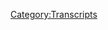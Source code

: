 {{DEFAULTSORT:
    #_TRANSCRIPT_0012:Jon Rappoport
}}{{Transcript
    | title         = [[12: Jon Rappoport]]
    | caption       = [https://knowledgefight.libsyn.com/knowledge-fight-jon-rappoport Listen to this episode on Libsyn]
    | episodeNumber = [[12: Jon Rappoport|12]]
    | length        = 02:02:29
}}

{{MessageBox
    | header     = Warning: Bot Generated Content
    | text       = This transcript was automatically generated by transcription software and likely contains many mistakes and misattributions. Please check the audio for definitive quotes, attribution, and context.
    | image      = N3yvass4myg91.webp
    | imagewidth = 50px
    | id         = warning
}}

{{TranscriptBlock
    | name      = Jordan
    | timestamp = 00:00:00.000
    | text      = Andy in Kansas, you're on the air. Thanks for holding. Well, Alex, I'm a first time caller. I'm a huge fan. I love your work.
}}

{{TranscriptBlock
    | name      = Dan
    | timestamp = 00:00:07.000
    | text      = Hey, everybody. Hello. Welcome back to knowledge fight. I'm Dan.
}}

{{TranscriptBlock
    | name      = Jordan
    | timestamp = 00:00:10.000
    | text      = I'm Jordan.
}}

{{TranscriptBlock
    | name      = Dan
    | timestamp = 00:00:11.000
    | text      = This is the podcast where I listen to too much Infowars and Alex Jones in particular,
}}

{{TranscriptBlock
    | name      = Jordan
    | timestamp = 00:00:15.000
    | text      = and I have no idea what the hell he's talking and I have
}}

{{TranscriptBlock
    | name      = Dan
    | timestamp = 00:00:19.000
    | text      = wrangled much like a wrestler out there on the on the plains. Okay, I got my last show out and I roped myself some clips. Oh boy from Alex's show. And wow, and replay them for you, Jordan. That's brutal. And then we'll discuss the implications in the insanity to be found. They're in I'd like to thank everybody who is followed us on Twitter, like thank all of the people who are getting on board our numbers are through the roof. Really? Statistically speaking. Yes.
}}

{{TranscriptBlock
    | name      = Jordan
    | timestamp = 00:00:48.000
    | text      = You lost them all. Whenever you did that lasso bet right. They all laugh
}}

{{TranscriptBlock
    | name      = Dan
    | timestamp = 00:00:53.000
    | text      = You know, I'm like the Democrats. Like we might lose a few elites, but we pick up some middle America folks. I'm talking their language with
}}

{{TranscriptBlock
    | name      = Jordan
    | timestamp = 00:01:00.000
    | text      = is that wow, you're pandering to the people from Kansas now.
}}

{{TranscriptBlock
    | name      = Dan
    | timestamp = 00:01:04.000
    | text      = Hey, boy. I'll tell you what. I would start talking like some of the weird slack jawed hillbillies I used to do karaoke with
}}

{{TranscriptBlock
    | name      = Jordan
    | timestamp = 00:01:12.000
    | text      = that wouldn't be fun if all of a sudden for one episode we just had an affectation the whole time hillbilly Dan never spoke of it not once just put out the episode in character. The next episode again, never mentioned
}}

{{TranscriptBlock
    | name      = Dan
    | timestamp = 00:01:24.000
    | text      = it, donate to our Patreon at patreon.com/reason Point and I'll do it tire
}}

{{TranscriptBlock
    | name      = Jordan
    | timestamp = 00:01:30.000
    | text      = fire hillbilly episode. Brianna. We actually like those old news radio episodes where suddenly they were on the Titanic for notaries. That'd be our season finale. Yeah, that sounds good.
}}

{{TranscriptBlock
    | name      = Dan
    | timestamp = 00:01:39.000
    | text      = Hillbilly season finale to knowledge, right? Yep. Because we're not sure we're getting picked up for another. Well, we might die. Neither is America. America is not sure yet. Whether or not we're going to do Season Two fairpoint the studios are still talking. It's it's gonna be a fight. But much like special hillbilly episode today is a special episode. Where actually this is going to be the I guess the David Knight episode that we did had no Alex in it. No, no, tragically, there was a little Alex. Oh, no, you're agreeing with me.
}}

{{TranscriptBlock
    | name      = Jordan
    | timestamp = 00:02:10.000
    | text      = I'm agreeing with you.
}}

{{TranscriptBlock
    | name      = Dan
    | timestamp = 00:02:11.000
    | text      = This episode will also tragically have no Alex in it.
}}

{{TranscriptBlock
    | name      = Jordan
    | timestamp = 00:02:14.000
    | text      = Well, let's hope it won't. Let's wait until we finished recording it before we denote it as
}}

{{TranscriptBlock
    | name      = Dan
    | timestamp = 00:02:19.000
    | text      = a tragedy no matter how good this goes. Okay, always use them out.
}}

{{TranscriptBlock
    | name      = Jordan
    | timestamp = 00:02:22.000
    | text      = All right. That's a good point.
}}

{{TranscriptBlock
    | name      = Dan
    | timestamp = 00:02:24.000
    | text      = This is a situation where Alex every day I've mentioned this before every day leaves during the fourth hour. Yes. Of his show. His show is four hours long and he let someone else host the fourth hour. And this week for this last week. On Thursday. He had a gentleman by the name of John Rapoport, who was hosting the fourth hour. He's the guy who runs a blog called no more fake news.com Would you go to and it looks like an angel cities page. Oh, really? WayBack? Oh, man, it looks like something that someone would link to from their MySpace. Very old, clunky bad looking site. Excellent. He links to a number of things. Well, the
}}

{{TranscriptBlock
    | name      = Jordan
    | timestamp = 00:03:05.000
    | text      = better the sites look, the more you know, they're fake news. This is underground, true reality coming directly to you through aol.com CDs. Yeah,
}}

{{TranscriptBlock
    | name      = Dan
    | timestamp = 00:03:16.000
    | text      = absolutely. Sure. That's how we get here he is a guy who doesn't believe HIV causes AIDS is a guy who has some literal belief in the matrix, these sorts of things or you can you can pay $125 and he will send you a huge 10 hour presentation on any of these subjects.
}}

{{TranscriptBlock
    | name      = Jordan
    | timestamp = 00:03:37.000
    | text      = That's for an hourly rate. That's not good. That's a bad deal. Oh 25
}}

{{TranscriptBlock
    | name      = Unknown Speaker
    | timestamp = 00:03:44.000
    | text      = An hour. Yeah,
}}

{{TranscriptBlock
    | name      = Jordan
    | timestamp = 00:03:45.000
    | text      = that's a bad he is he is working sweatshop labor to bring you these conspiracy theories.
}}

{{TranscriptBlock
    | name      = Dan
    | timestamp = 00:03:49.000
    | text      = And that's not even counting the like hundreds of pages of documents. Oh, written I'm sending along.
}}

{{TranscriptBlock
    | name      = Jordan
    | timestamp = 00:03:56.000
    | text      = But now he outsourced him to the Unabomber.
}}

{{TranscriptBlock
    | name      = Dan
    | timestamp = 00:03:59.000
    | text      = That's the kind of thing that that's a sort of broad sketch of the man where you can find on his website is is HIV AIDS denial and talks such a weird one. Why would we do that? Why? Because he's found sources that prove things Yeah, wouldn't be what good is that? No, nevermind. Sure. That's lest we go down this. Yeah,
}}

{{TranscriptBlock
    | name      = Jordan
    | timestamp = 00:04:19.000
    | text      = we've already gone too far down the his fire website.
}}

{{TranscriptBlock
    | name      = Dan
    | timestamp = 00:04:23.000
    | text      = This gentleman has a ridiculous gray beard and broadcasts into Alex's show. I'm gonna post a picture of what it looks like when he's broadcasting over on our new Tumblr. Oh, we have a new Tumblr chain, find it knowledge fight.tumblr.com. I'll post a picture of John Rapoport broadcasting. And if you look to the bottom, left hand side of the screen, there's a picture a framed picture that he has not put up on the wall and it's been sitting there for about nine months. Wait, what? If you watch him if you watch him regularly, you see that that picture? has stepped in has sat in the same place. Yep. The entire time. entire time. It's leaning against the wall. Yep. You just never put it up. cannot put it up. It's amazing. All right, no more fake news. No more putting off putting about that Rappaport. So anyway, John Rapoport gets in there and he has got a bombshell story. Excellent. That is up on infowars.com. That's where it's been published also with no more fake news.com Of course, it is. cross pollination.
}}

{{TranscriptBlock
    | name      = Jordan
    | timestamp = 00:05:29.000
    | text      = Absolutely. He's
}}

{{TranscriptBlock
    | name      = Dan
    | timestamp = 00:05:30.000
    | text      = like a little busy bee. Yeah. And he has this bombshell story that is about university universities. And what's really going on on college campuses. Thank
}}

{{TranscriptBlock
    | name      = Jordan
    | timestamp = 00:05:41.000
    | text      = God somebody finally found out I thought it was just sex.
}}

{{TranscriptBlock
    | name      = Dan
    | timestamp = 00:05:45.000
    | text      = You know what they would have been a better report.
}}

{{TranscriptBlock
    | name      = Jordan
    | timestamp = 00:05:48.000
    | text      = These kids be fucking and you didn't know what that would have worked perfectly Infowars leader readers and listeners would have hated that scared the shit out. They don't like people having sex. Did you know that they
}}

{{TranscriptBlock
    | name      = Dan
    | timestamp = 00:05:58.000
    | text      = found a new way to have sex.
}}

{{TranscriptBlock
    | name      = Jordan
    | timestamp = 00:06:00.000
    | text      = No way a hole in the butthole in your anus. But that's only at least what my grandma told me when I was seven. Now I'm
}}

{{TranscriptBlock
    | name      = Dan
    | timestamp = 00:06:09.000
    | text      = having fantasies of John Rapoport next report. So you might be asking yourself, why the fuck are we covering this? Were an Alex Jones centric pod. I was absolutely about to ask that. And we're going to get to why like this is such an offensive horrible thing that is being broadcast on the air. Okay, as we go through, you'll start to see the picture of why this is terrible.
}}

{{TranscriptBlock
    | name      = Jordan
    | timestamp = 00:06:30.000
    | text      = I feel like I'm figuring it out real quick. But
}}

{{TranscriptBlock
    | name      = Dan
    | timestamp = 00:06:33.000
    | text      = also I think it's time now that we've established our format and you know, we're pretty comfortable that it might be time to start dipping our toe into who are the Who are these cadre of weirdos. Okay, Alex always has on his show. Because we're gonna we're working on exposing the bullshit of Alex right. But we also should be like, also don't trust this. So
}}

{{TranscriptBlock
    | name      = Jordan
    | timestamp = 00:06:56.000
    | text      = you gotta you gotta work from the ground up to you know, you can't just focus on the dawn. Let's call him the dawn. The dawn of Infowars.
}}

{{TranscriptBlock
    | name      = Dan
    | timestamp = 00:07:04.000
    | text      = He's the Don King. We
}}

{{TranscriptBlock
    | name      = Jordan
    | timestamp = 00:07:05.000
    | text      = gotta go after his under bosses. Yeah,
}}

{{TranscriptBlock
    | name      = Dan
    | timestamp = 00:07:07.000
    | text      = so this is one of his Chophouse John Rapoport. I'll let him start this off with his breaking bombshell report. visa vie. College campuses. I'm vamping because my clip is loading.
}}

{{TranscriptBlock
    | name      = Jordan
    | timestamp = 00:07:27.000
    | text      = Oh, professional. podcaster
}}

{{TranscriptBlock
    | name      = Dan
    | timestamp = 00:07:30.000
    | text      = you're I'm a professional reason.
}}

{{TranscriptBlock
    | name      = Jordan
    | timestamp = 00:07:33.000
    | text      = Oh, no.
}}

{{TranscriptBlock
    | name      = Dan
    | timestamp = 00:07:34.000
    | text      = That's fine. It'll load up.
}}

{{TranscriptBlock
    | name      = Jordan
    | timestamp = 00:07:37.000
    | text      = dead air. dead air. dead air. That would be a great, that would be the best Jeopardy theme song to do while they're waiting for the Final Jeopardy thing.
}}

{{TranscriptBlock
    | name      = Dan
    | timestamp = 00:07:49.000
    | text      = Wait, dead air.
}}

{{TranscriptBlock
    | name      = Unknown Speaker
    | timestamp = 00:07:49.000
    | text      = Oh, dead air. dead air.
}}

{{TranscriptBlock
    | name      = Dan
    | timestamp = 00:07:52.000
    | text      = I take this as a personal attack. But now. So here's John Rapoport. Take it away. Maybe.
}}

{{TranscriptBlock
    | name      = Jon Rappoport
    | timestamp = 00:07:59.000
    | text      = John Rapoport sitting in here for Alex in the fourth hour. Gonna have a big investigative report here. And probably going to take up most of the hour with it density. Oh, yeah. The article which I wrote recently at no more fake news. The Number One Mind Control Program at US colleges. So we start here. Everybody knows about this insane. Triggering safe spaces micro aggressions. fad trend movement that has broken out at colleges. Oh, you said something. It triggered me. I saw Hollywood a Halloween costume and I freaked out and now I have to go to a room.
}}

{{TranscriptBlock
    | name      = Dan
    | timestamp = 00:08:50.000
    | text      = Let's be clear. When he's talking about the Halloween costumes. He's talking about people being in blackface. Oh, that's what he's talking about.
}}

{{TranscriptBlock
    | name      = Jordan
    | timestamp = 00:08:57.000
    | text      = Because I was thinking he was talking about somebody dressed like Jason. No,
}}

{{TranscriptBlock
    | name      = Dan
    | timestamp = 00:09:01.000
    | text      = I'm triggered. It's so scary. Right now. He's talking about being mad at people dressing in blackface? Because this came up earlier.
}}

{{TranscriptBlock
    | name      = Jordan
    | timestamp = 00:09:09.000
    | text      = Like you shouldn't be mad at people dressing in black. Oh, greed. Am I wrong? Agree. All right. So so we've established first before we go any further blackface, bad? Oh, yeah. Even if you're Al Jolson, even if you're related Al Jolson, yeah. Yeah.
}}

{{TranscriptBlock
    | name      = Unknown Speaker
    | timestamp = 00:09:26.000
    | text      = blackface is bad. Yep.
}}

{{TranscriptBlock
    | name      = Dan
    | timestamp = 00:09:27.000
    | text      = Even though that guy on the last show. We did have a slightly weird opinion on that. But yeah, so if you see these things, on college campuses, you're gonna get triggered because it's a fad to be offended by stuff. And then what's going to end up happening is you're going to have to
}}

{{TranscriptBlock
    | name      = Unknown Speaker
    | timestamp = 00:09:41.000
    | text      = wear as I get hot chocolate and play with dolls and a little train session. I mean, what was at a call?
}}

{{TranscriptBlock
    | name      = Jordan
    | timestamp = 00:09:48.000
    | text      = He's, he's describing the comfort room when you lose in a spelling bee is that's exactly what he's describing in the National Spelling Bee whenever they whenever the kids who are I don't know how old they are. Are they like six
}}

{{TranscriptBlock
    | name      = Dan
    | timestamp = 00:10:00.000
    | text      = and eight? Yeah, that age. They're like fourth grade. So probably Yeah. And they've gone through all
}}

{{TranscriptBlock
    | name      = Jordan
    | timestamp = 00:10:05.000
    | text      = of this work for years. And then their dreams are crushed so spectacularly in such a young age on a national television on national television, they take them to the comfort room where they do exactly that. So I'm assuming it's I think it's a me is making about only Spelling Bee related issues on campus.
}}

{{TranscriptBlock
    | name      = Dan
    | timestamp = 00:10:23.000
    | text      = I think maybe he was in a spelling 50 odd years ago,
}}

{{TranscriptBlock
    | name      = Jordan
    | timestamp = 00:10:27.000
    | text      = not do well know, based on this report. He was not good at spelling. So he's
}}

{{TranscriptBlock
    | name      = Dan
    | timestamp = 00:10:31.000
    | text      = describing something that's a mix between the comfort room you're describing and like a chill out 10 Write that somewhere in the middle there, but it's absolutely not. Number one, what is space safe spaces? No. And number two, not something that exists.
}}

{{TranscriptBlock
    | name      = Jordan
    | timestamp = 00:10:44.000
    | text      = Also, even if it did, it's not a bad thing. It sounds pretty awesome. Yeah, if I was offended by something, and then I was like, wait, you know what, instead of getting angry and projecting this outward, and I'm gonna go to this room over here where I get some ice cream? Yeah, no, I'm in Yeah, I actually, this whole thing is invalidated. I want those to exist before we go any further. All right, we will them into existence.
}}

{{TranscriptBlock
    | name      = Unknown Speaker
    | timestamp = 00:11:11.000
    | text      = A higher institution of learning. At many colleges, this is happening. And of course, it goes along with politically correct speech, and so on and so forth. But you know, people are just boggled by this. Meaning what are these kids talking about?
}}

{{TranscriptBlock
    | name      = Dan
    | timestamp = 00:11:28.000
    | text      = The you ask that all the time, don't you? Yeah, that's that you nailed it. Exactly. Yeah. The people who are boggled by it are people who are no longer kids. Yeah. People who are boggled by like, what is this? What is this rap?
}}

{{TranscriptBlock
    | name      = Unknown Speaker
    | timestamp = 00:11:44.000
    | text      = Yeah, let's Yeah.
}}

{{TranscriptBlock
    | name      = Jordan
    | timestamp = 00:11:45.000
    | text      = They said that word that we used to say.
}}

{{TranscriptBlock
    | name      = Dan
    | timestamp = 00:11:49.000
    | text      = He's, he's like a 6070 year old guy who doesn't believe HIV causes AIDS of ours to be confused by like, the changing evolution of culture, like people having a greater understanding of each other.
}}

{{TranscriptBlock
    | name      = Jordan
    | timestamp = 00:12:02.000
    | text      = So we're getting into angry old man on a rocking chair territory is what we're about. We're about to dive into
}}

{{TranscriptBlock
    | name      = Dan
    | timestamp = 00:12:09.000
    | text      = why that guy is angry old man on a rocking chair in spirit, but it's being presented as a report. Yeah, and I've got the truth. It's not like,
}}

{{TranscriptBlock
    | name      = Jordan
    | timestamp = 00:12:20.000
    | text      = like, if on your local news channel instead of meteorology, it was just this old dude just gone? Well, my joints are swelling up. So
}}

{{TranscriptBlock
    | name      = Dan
    | timestamp = 00:12:27.000
    | text      = we all know what that mean. Means we're in for a good soak,
}}

{{TranscriptBlock
    | name      = Jordan
    | timestamp = 00:12:31.000
    | text      = probably gonna be wet later. And we're getting closer and closer to hillbilly data,
}}

{{TranscriptBlock
    | name      = Dan
    | timestamp = 00:12:36.000
    | text      = or whatnot. But I have difficulty getting it right into that hillbilly pocket and not going to the bayou. Yeah, it's real close. It's real touchy. Go. But so the thing that offends me a little bit about just the beginning of this is that he's not angry. Now. He should be angry. If he believes what he's saying. Yeah, you should be furious. He's he is kind of reading it like one of those 60 minutes producers though, where he's, he's giving you that like, screen of objectivity. Yeah, like I am just a passionless observer reporting that other people are confused by what young people are doing. Yeah. Which is, again, it comes back to a cowardly dodge. Anyway, he goes on to elaborate his point, which is still it's still a little vague what he's trying to get to.
}}

{{TranscriptBlock
    | name      = Unknown Speaker
    | timestamp = 00:13:25.000
    | text      = Okay, safe spaces microaggressions try I'm triggered I'm triggered. I'm triggered. You know, where did this come from? How did it start? White people so I've been lurking around in the shadows for a couple of years.
}}

{{TranscriptBlock
    | name      = Jordan
    | timestamp = 00:13:41.000
    | text      = Don't do that. Don't describe yourself as lurking around the shadows.
}}

{{TranscriptBlock
    | name      = Dan
    | timestamp = 00:13:45.000
    | text      = We also know take that we take that as implied that's bad and lurking in the shadows.
}}

{{TranscriptBlock
    | name      = Jordan
    | timestamp = 00:13:51.000
    | text      = We know Yeah, you're not he's not dressing up is like, Excuse me, fellow college students. How are you today? Yeah, I am normal man,
}}

{{TranscriptBlock
    | name      = Dan
    | timestamp = 00:14:00.000
    | text      = sort of age based soul man. But also it's like yeah,
}}

{{TranscriptBlock
    | name      = Jordan
    | timestamp = 00:14:05.000
    | text      = he's never been kissing. He's doing the Never Been Kissed thing
}}

{{TranscriptBlock
    | name      = Dan
    | timestamp = 00:14:09.000
    | text      = around. Hey, Rapaport stop lurking in shadows put that god damn picture.
}}

{{TranscriptBlock
    | name      = Jordan
    | timestamp = 00:14:14.000
    | text      = Why would you lurk? And also if you've seen what he looks like, you know, you don't want him lurking in shadows
}}

{{TranscriptBlock
    | name      = Unknown Speaker
    | timestamp = 00:14:19.000
    | text      = anywhere. No, no, no, no,
}}

{{TranscriptBlock
    | name      = Jordan
    | timestamp = 00:14:21.000
    | text      = let alone on a college campus. No,
}}

{{TranscriptBlock
    | name      = Dan
    | timestamp = 00:14:23.000
    | text      = I mean, I know he's pretty Yeah, let's be fair. He's using it metaphorically. But choose different words. Rapoport.
}}

{{TranscriptBlock
    | name      = Jordan
    | timestamp = 00:14:29.000
    | text      = Well, yeah, no, that sounds evil. His his metaphor openly starts out evil. It sounds at
}}

{{TranscriptBlock
    | name      = Dan
    | timestamp = 00:14:35.000
    | text      = least a nefarious Yes. Yeah. All right.
}}

{{TranscriptBlock
    | name      = Unknown Speaker
    | timestamp = 00:14:37.000
    | text      = Piling up information on this. And I needed a few final pieces and I finally got them. Oh, yeah. And then the last fell into place. So I'm going to tell you exactly where all this stuff came from. From the National Alliance on Mental Illness, comes this statistic. In one year 25% of all college students in the US have either been diagnosed with a mental disorder, or treated for a mental disorder. One out of four, across the US in colleges or college.
}}

{{TranscriptBlock
    | name      = Dan
    | timestamp = 00:15:27.000
    | text      = Okay, I have a number of things to debunk that statistic meaning anything. Yeah. Why is that true? No, I can't, I can't. Can
}}

{{TranscriptBlock
    | name      = Jordan
    | timestamp = 00:15:35.000
    | text      = you find anywhere that says that? Well,
}}

{{TranscriptBlock
    | name      = Dan
    | timestamp = 00:15:38.000
    | text      = that national association of mental illness, but I they said, but I can't trust their sourcing? I have no idea. But like, you, I don't know where you're gonna get that information from number one. Number two,
}}

{{TranscriptBlock
    | name      = Jordan
    | timestamp = 00:15:50.000
    | text      = laying Can't you not get that information, though? It seems
}}

{{TranscriptBlock
    | name      = Dan
    | timestamp = 00:15:53.000
    | text      = like a lot of it would have privacy issues.
}}

{{TranscriptBlock
    | name      = Jordan
    | timestamp = 00:15:55.000
    | text      = Yeah. Like what what would you what would you would go to leave all those?
}}

{{TranscriptBlock
    | name      = Dan
    | timestamp = 00:16:00.000
    | text      = Okay, leave our head aside, because it's not important. Because here's the bigger picture. That number if it does exist, that one enforce statistic has to by definition, include people who have drug seeking behaviors, people who are going to try and get Adderall and shit like that. Yeah, has to include that subset of the population, which is massive. Yeah, it also has to include anybody who's gone and gotten a diagnosis and then never gone back. They just go in and get like therapy at the Student Health Center, or whatever, and then don't pursue it. So like that one and four statistic is meaningless.
}}

{{TranscriptBlock
    | name      = Jordan
    | timestamp = 00:16:33.000
    | text      = No, it seems like it's very, very scary. I want to go let's flip it. I'm gonna go with its vaccines. Let's flip
}}

{{TranscriptBlock
    | name      = Dan
    | timestamp = 00:16:38.000
    | text      = this one and four, three and four, don't.
}}

{{TranscriptBlock
    | name      = Jordan
    | timestamp = 00:16:41.000
    | text      = Which, who the fuck are those kids? How are they getting through that shit? Have you ever been to college? Okay.
}}

{{TranscriptBlock
    | name      = Dan
    | timestamp = 00:16:50.000
    | text      = Terrifying. Yeah, yeah, so like this idea. It's like, oh, my
}}

{{TranscriptBlock
    | name      = Jordan
    | timestamp = 00:16:53.000
    | text      = there is a creepy man lurking in the shadows. How do you not have a paranoid delusion about that it
}}

{{TranscriptBlock
    | name      = Dan
    | timestamp = 00:17:00.000
    | text      = needs a fucking Xanax to get through the rest of your life after you see this kitten. So that's kind of like it's a meaningless statistic. For those reasons. I think the idea of people going to try and get pills. I know a number of people in my college days in my after college days, who behave like that.
}}

{{TranscriptBlock
    | name      = Jordan
    | timestamp = 00:17:20.000
    | text      = So that I know a number of me's who are is constantly looking for pills. Yeah, crazy me.
}}

{{TranscriptBlock
    | name      = Dan
    | timestamp = 00:17:27.000
    | text      = So that group is included in that 25%. So it just it's like you need to be a little bit more specific with your numbers or else you're just spouting? No,
}}

{{TranscriptBlock
    | name      = Jordan
    | timestamp = 00:17:36.000
    | text      = you need to be as vague as possible in order to scare as many people as you can in order to drive traffic to no more fake news. To his credit,
}}

{{TranscriptBlock
    | name      = Dan
    | timestamp = 00:17:47.000
    | text      = he doesn't sell like survival products.
}}

{{TranscriptBlock
    | name      = Jordan
    | timestamp = 00:17:50.000
    | text      = He sells continuing to get polio. HIV. Yeah, he sells bringing all the all the vaccines to halting
}}

{{TranscriptBlock
    | name      = Dan
    | timestamp = 00:17:59.000
    | text      = close, you also sell some bullshit.
}}

{{TranscriptBlock
    | name      = Unknown Speaker
    | timestamp = 00:18:01.000
    | text      = Oh, to sink in for a second. Okay. Let us observe a microsecond of silence. He didn't give us that on that one.
}}

{{TranscriptBlock
    | name      = Jordan
    | timestamp = 00:18:13.000
    | text      = And in other words, that a microsecond, US
}}

{{TranscriptBlock
    | name      = Unknown Speaker
    | timestamp = 00:18:15.000
    | text      = colleges and universities have been turned into psychiatric clinics,
}}

{{TranscriptBlock
    | name      = Jordan
    | timestamp = 00:18:19.000
    | text      = shaky ectric clinics, that
}}

{{TranscriptBlock
    | name      = Dan
    | timestamp = 00:18:21.000
    | text      = conclusion does not follow from the premise. No, that's not at all. 5% dubious statistic of college students are diagnosed with mental illnesses. Yes, ergo, all colleges are psychiatric clinics. Okay, great. Well done. John Rapoport. Oh,
}}

{{TranscriptBlock
    | name      = Jordan
    | timestamp = 00:18:39.000
    | text      = well, all colleges should have a psychiatric clinic. Yeah, I think that's a good idea. It's
}}

{{TranscriptBlock
    | name      = Dan
    | timestamp = 00:18:45.000
    | text      = an essential piece of student wellness.
}}

{{TranscriptBlock
    | name      = Jordan
    | timestamp = 00:18:46.000
    | text      = Now, if you are turning all colleges into psychiatric clinics, I don't think that's a way to learn.
}}

{{TranscriptBlock
    | name      = Dan
    | timestamp = 00:18:52.000
    | text      = I don't think so either. But he would agree with you. I
}}

{{TranscriptBlock
    | name      = Jordan
    | timestamp = 00:18:54.000
    | text      = think we're in agreement. You know what, I think it's a bad idea to do what he said they're
}}

{{TranscriptBlock
    | name      = Dan
    | timestamp = 00:18:59.000
    | text      = doing. I think he thinks it's like Arkham City. He thinks that all colleges are Arkham. City.
}}

{{TranscriptBlock
    | name      = Jordan
    | timestamp = 00:19:05.000
    | text      = And if he is continuing to lurk in the shadows, that makes him we found him ladies and gentlemen, we got a call doctor. Yeah, get on up here.
}}

{{TranscriptBlock
    | name      = Dan
    | timestamp = 00:19:17.000
    | text      = That made us some more thoughts.
}}

{{TranscriptBlock
    | name      = Unknown Speaker
    | timestamp = 00:19:20.000
    | text      = Let's face it. I mean, come on. That's the story. That's the underlying story. Whether it's a diagnosis of ADHD, or clinical depression, or bipolar, or you know, whatever it is, and the treatment with highly, highly active, toxic drugs.
}}

{{TranscriptBlock
    | name      = Jordan
    | timestamp = 00:19:42.000
    | text      = Back in my day, we used to just hit people for treatment. Yeah, you didn't have ADHD you had you're about to get a
}}

{{TranscriptBlock
    | name      = Dan
    | timestamp = 00:19:49.000
    | text      = spanking. Boy. You didn't have a mental illness. You were just a person. Yeah, exactly. Great.
}}

{{TranscriptBlock
    | name      = Unknown Speaker
    | timestamp = 00:19:53.000
    | text      = That's why That's why actuate the
}}

{{TranscriptBlock
    | name      = Dan
    | timestamp = 00:19:55.000
    | text      = cycle. Yeah, it's that whole thing. It's like, you know what, yeah, I mean, I'm telling me I shouldn't hit my kids. My dad hit me turns out great. Yeah. Oh, no, no, you don't see the problem there. You're hitting your kid probably because you got hit as a child. You
}}

{{TranscriptBlock
    | name      = Jordan
    | timestamp = 00:20:09.000
    | text      = know, PTSD wasn't an issue when those boys came back from World War Two. I mean, except for all the ones who killed themselves and never spoke about it again or anything like that, or Yeah, well end up being Oh, yeah, no, PTSD wasn't a thing back when men were men back when men were men, and there were fewer of them. Yeah.
}}

{{TranscriptBlock
    | name      = Unknown Speaker
    | timestamp = 00:20:27.000
    | text      = So what does that do? That creates a complete culture of victimhood. I don't care what Hillary Clinton advocates are. care's creepy laugh, these kids now can have a right to consider themselves victims. Well, I have a problem. And so what's the next step? Well, this explains why I have a problem because I have a mental disorder. Okay. Wow, there we go.
}}

{{TranscriptBlock
    | name      = Jordan
    | timestamp = 00:20:55.000
    | text      = Wait, was that him saying?
}}

{{TranscriptBlock
    | name      = Dan
    | timestamp = 00:20:57.000
    | text      = He is roleplay? Okay. All right. But it's also a little chicken egg ish. You know, I mean, it's like, it's like, okay, so you diagnosis and now you're a victim. So you can excuse all your behaviors. It's like, well, maybe what led to the diagnosis was I suffered from panic attacks and couldn't leave my house.
}}

{{TranscriptBlock
    | name      = Jordan
    | timestamp = 00:21:14.000
    | text      = Well, does he think people are being triggered without having anything that triggered them? Like the whole point of that, you know, that trigger warning is, you were a victim? Uh huh. And this will bring up those bad memories.
}}

{{TranscriptBlock
    | name      = Dan
    | timestamp = 00:21:27.000
    | text      = Right? It's the idea of you, you were sexually assaulted. And here's some graphic content describing a sexual assault. You don't want to be part of that. That's a warning. Yeah. And safe spaces are like
}}

{{TranscriptBlock
    | name      = Jordan
    | timestamp = 00:21:39.000
    | text      = where you don't have to deal
}}

{{TranscriptBlock
    | name      = Dan
    | timestamp = 00:21:40.000
    | text      = with that. You don't or you don't have to deal like you're in a situation where people who aren't on who aren't on the level are going to just get in the way. Yeah, well, let's exclude that. Yeah,
}}

{{TranscriptBlock
    | name      = Jordan
    | timestamp = 00:21:53.000
    | text      = there are zero. train cars that are safe spaces. Let's put it that way. Yes,
}}

{{TranscriptBlock
    | name      = Dan
    | timestamp = 00:21:57.000
    | text      = absolutely. I don't know. Look, I don't want to sit here and defend the entirety of Safe Space trigger warning culture. But I know that it's based on something. And it's not crazy people know, it's based on people being oppressed. Yeah. It's based on taking a stand against things that are being forced upon other people, the people most
}}

{{TranscriptBlock
    | name      = Jordan
    | timestamp = 00:22:17.000
    | text      = against that whole concept of a trigger warning are the people who generally cause people to need trigger warning.
}}

{{TranscriptBlock
    | name      = Dan
    | timestamp = 00:22:23.000
    | text      = Absolutely. Anyway, back to Batman.
}}

{{TranscriptBlock
    | name      = Unknown Speaker
    | timestamp = 00:22:26.000
    | text      = I'm off the hook. Problems studying don't know who to date or how to introduce myself to somebody or get along sociability at college, you know, kid doesn't know what to do all of this suddenly got the answer? Because you had these problems, and you wandered into the clinic, or the infirmary or whatever, in the first place. And then all of a sudden, before he knew it, oh, well, and so forth. We asked you a few questions. And yes, we'd like you to see a psychiatrist or a psychologist.
}}

{{TranscriptBlock
    | name      = Jordan
    | timestamp = 00:23:02.000
    | text      = Got it, which is always a good idea. Diagnose. It's always a good idea. If you feel like you need to see his house, or a psychiatrist. Go see one. Sure. It's a good idea. It's never a bad idea, right?
}}

{{TranscriptBlock
    | name      = Dan
    | timestamp = 00:23:11.000
    | text      = But he's painting it as a forced thing, which is never the case. No, no one ever unless you're like suicidal or you're threatening to hurt somebody, no one ever forces you to go see a therapist. It's against the law. Yeah, it's quite literally illegal. He's creating this false idea about therapy and psychiatric help. That is like, you go in for a little minor problem. And that's when they give you a that's when they Shanghai, you could basically you're being kidnapped into therapy or whatever, if that doesn't happen. No, the only way that anybody can force you to do anything is if you present a legitimate danger to yourself or others.
}}

{{TranscriptBlock
    | name      = Jordan
    | timestamp = 00:23:48.000
    | text      = And even then, it's really hard to absolutely it's very hard for good reason.
}}

{{TranscriptBlock
    | name      = Dan
    | timestamp = 00:23:52.000
    | text      = Yeah. Because it'd be fucking scary as a as a world system. If you could just be forced into
}}

{{TranscriptBlock
    | name      = Jordan
    | timestamp = 00:23:58.000
    | text      = things would be it would be awful to go back to all the way back to like 30 years ago, and you could do that to women. Yeah, for being hysterical. Yeah, exactly. Anyway, terrible to go back to those times. Yeah. So Fargo
}}

{{TranscriptBlock
    | name      = Unknown Speaker
    | timestamp = 00:24:12.000
    | text      = card is right there. You can play it anytime you want to. Well, I couldn't turn in the assignment. No, the dog didn't eat my homework. I have a mental disorder. Okay, well, I
}}

{{TranscriptBlock
    | name      = Jordan
    | timestamp = 00:24:23.000
    | text      = have a dog.
}}

{{TranscriptBlock
    | name      = Unknown Speaker
    | timestamp = 00:24:26.000
    | text      = 25% Get that through your skull.
}}

{{TranscriptBlock
    | name      = Dan
    | timestamp = 00:24:31.000
    | text      = Get it through your skull. That number is meaningless.
}}

{{TranscriptBlock
    | name      = Jordan
    | timestamp = 00:24:35.000
    | text      = Get it through Castle Grayskull
}}

{{TranscriptBlock
    | name      = Dan
    | timestamp = 00:24:37.000
    | text      = Get it through your couch otherwise. So yeah, I mean, there is there is an interesting conversation possibly to be had about, you know, the idea of people being able to get away with stuff
}}

{{TranscriptBlock
    | name      = Jordan
    | timestamp = 00:24:49.000
    | text      = as as, as a member of the mental illness community.
}}

{{TranscriptBlock
    | name      = Unknown Speaker
    | timestamp = 00:24:53.000
    | text      = Oh, myself. I'm
}}

{{TranscriptBlock
    | name      = Jordan
    | timestamp = 00:24:54.000
    | text      = in that group too. Right? Because we're willing to talk about it now. Yeah.
}}

{{TranscriptBlock
    | name      = Unknown Speaker
    | timestamp = 00:25:00.000
    | text      = If to fight against Batman. Yeah.
}}

{{TranscriptBlock
    | name      = Jordan
    | timestamp = 00:25:03.000
    | text      = If there is there is the question of over diagnosing. Oh, absolutely. Because that's always a concern with any kind of medical industry. That's a discussion within the community. Exactly. It's something that we all consider quite frequently. It's something that's really important too, because with all the side effects that your medications can have, if you get a wrong diagnosis that can lead to very serious complications. Yes. But that said, it's generally not as big of an issue as these people always portray it
}}

{{TranscriptBlock
    | name      = Dan
    | timestamp = 00:25:35.000
    | text      = in very, very small percentage of cases it is. And that's something that people are keenly aware of that something that there is a debate about overdiagnosis is one thing, also over prescription of stuff. Absolutely. That is something that is being discussed. And it's a real, it's a real world thing. But it's not real the way Batman is describing it, which absolutely
}}

{{TranscriptBlock
    | name      = Unknown Speaker
    | timestamp = 00:25:56.000
    | text      = not, we're just calling it we're just gonna call him Batman now.
}}

{{TranscriptBlock
    | name      = Dan
    | timestamp = 00:25:59.000
    | text      = That's what it is. So he has some more thoughts about trigger warnings and ship.
}}

{{TranscriptBlock
    | name      = Unknown Speaker
    | timestamp = 00:26:03.000
    | text      = Now, with that underlying framework, you see, how easy is it to step from there into the student or students getting together and saying, you know, there are certain things that are going on in the environment here that are upsetting us, they are that are triggering us.
}}

{{TranscriptBlock
    | name      = Jordan
    | timestamp = 00:26:27.000
    | text      = There was there was a, there was Nazi propaganda painted on universities,
}}

{{TranscriptBlock
    | name      = Dan
    | timestamp = 00:26:32.000
    | text      = that's gonna trigger people like when I went to the student, the University of Missouri, mostly, it's gonna trigger anti Nazi people. Yeah, or Jews. Yeah. Back when I went to the University of Missouri, there was a situation where a bunch of cotton was put outside like, they're just thrown out outside the the office of the Legion of Black Collegians. And, you know, that guy that the people who did it were taken care of, by the administration. They weren't like beat up or anything they were. I did
}}

{{TranscriptBlock
    | name      = Unknown Speaker
    | timestamp = 00:27:05.000
    | text      = like the way he put right right. They were taken care of, they were dealt with, like, like they were they were
}}

{{TranscriptBlock
    | name      = Jordan
    | timestamp = 00:27:09.000
    | text      = from the Vegas mafia. They got very short graves out in the desert to die. Yeah, nobody's gonna do that. Again.
}}

{{TranscriptBlock
    | name      = Dan
    | timestamp = 00:27:18.000
    | text      = As I recall, they got expelled. I'm not entirely sure. I don't remember all the facts. But that's how I remember prefer there
}}

{{TranscriptBlock
    | name      = Jordan
    | timestamp = 00:27:23.000
    | text      = were far far more severe punishment. Absolutely. Not necessarily a three foot grave, but not
}}

{{TranscriptBlock
    | name      = Dan
    | timestamp = 00:27:29.000
    | text      = three, but that sort of thing happens a lot. Yeah. And that sort of thing. Is not when people respond to that it's not mental illness that's causing them to respond. It's that they should be very offended by that. Well,
}}

{{TranscriptBlock
    | name      = Jordan
    | timestamp = 00:27:43.000
    | text      = it's it's a threat. You're being threatened. Absolutely. You are not. If you do not look for a safe space after being threatened. Then, I mean, that's that's why are the guys perpetrating the racist horrible acts in the mental illness camp?
}}

{{TranscriptBlock
    | name      = Unknown Speaker
    | timestamp = 00:28:00.000
    | text      = I don't know. Shouldn't they be the ones?
}}

{{TranscriptBlock
    | name      = Dan
    | timestamp = 00:28:02.000
    | text      = Well, they're the ones who are angry about it. They're the ones who believe that mental illness is weakness and they're the ones who will never get the help that they probably need desperately need especially if you go out of your way to get cotton and put it outside a black building.
}}

{{TranscriptBlock
    | name      = Jordan
    | timestamp = 00:28:17.000
    | text      = Yeah, that's a lot of work it is racism is a lot of work
}}

{{TranscriptBlock
    | name      = Dan
    | timestamp = 00:28:22.000
    | text      = and it indicates that something is not working right in your brain No. In God
}}

{{TranscriptBlock
    | name      = Jordan
    | timestamp = 00:28:27.000
    | text      = What if there was let's let's say there was a pill or even better yet a gas that we could just pump in too heavily racist areas, and then they just stopped being racist. I'm
}}

{{TranscriptBlock
    | name      = Dan
    | timestamp = 00:28:38.000
    | text      = still against that now of informed consent.
}}

{{TranscriptBlock
    | name      = Jordan
    | timestamp = 00:28:41.000
    | text      = Admittedly, I agree with you now. I will say that the side effects of this gas in my head are your legs don't work anymore, so we don't have to worry about it either way,
}}

{{TranscriptBlock
    | name      = Dan
    | timestamp = 00:28:50.000
    | text      = so you're not mobile? Yeah, exact about we just make your dick way too big. How about that instead of comically large
}}

{{TranscriptBlock
    | name      = Jordan
    | timestamp = 00:29:03.000
    | text      = that's that's the that's the genie ironic twist to that. Oh, we just want a big dick. And then it's Oh,
}}

{{TranscriptBlock
    | name      = Dan
    | timestamp = 00:29:12.000
    | text      = no, it's a careful what you wish for. Yeah, exactly. Yeah. So Batman is gonna get back to this. And at the end of this, he ends up revealing who the real enemy in the world is. And he shares some thoughts with Scientology in an unfortunate way. Great.
}}

{{TranscriptBlock
    | name      = Unknown Speaker
    | timestamp = 00:29:29.000
    | text      = Get it? Because we already have a mental disorder, you see, so we're a little bit off chemical imbalance in the brain, whatever, whatever. Whatever.
}}

{{TranscriptBlock
    | name      = Jordan
    | timestamp = 00:29:38.000
    | text      = You can't. You can't just whatever
}}

{{TranscriptBlock
    | name      = Unknown Speaker
    | timestamp = 00:29:39.000
    | text      = whatever whatever. You can't like yeah, chemical
}}

{{TranscriptBlock
    | name      = Jordan
    | timestamp = 00:29:43.000
    | text      = imbalance in the brain, whatever. You know, no big deal. Bla
}}

{{TranscriptBlock
    | name      = Dan
    | timestamp = 00:29:46.000
    | text      = bla bla bla bla. This is a hard hitting investigative. Yeah, no kidding.
}}

{{TranscriptBlock
    | name      = Unknown Speaker
    | timestamp = 00:29:49.000
    | text      = Now we have a right to begin talking this crazy language and we need to save space in a room and the teachers and staff have to attend to us, and we can regress back into being children, because we've already been diagnosed by a mental health professional as having a mental disorder. Ooh, I hope you really get this because this is the key to understanding what is going on not only going on at US colleges and universities, but what is eating out the country from the inside the profession of psychiatry, and I'm going to break all that down for you chapter and verse in this investigative report.
}}

{{TranscriptBlock
    | name      = Dan
    | timestamp = 00:30:36.000
    | text      = He doesn't Okay, so psychiatry is the the psychiatry
}}

{{TranscriptBlock
    | name      = Jordan
    | timestamp = 00:30:41.000
    | text      = is the enemy. Yep. Now, I'm gonna, like we're gonna he's gonna go down the medication is changing people thing, right?
}}

{{TranscriptBlock
    | name      = Dan
    | timestamp = 00:30:51.000
    | text      = Yeah, there'll be a you know, there'll be touches of that. Shades of that, if you will. where's this going? It goes some places you don't expect? Of course it does. But before we get to those places, we've got to deal with him being a little bit repetitive but it's worth listening to this clip because as you'll see,
}}

{{TranscriptBlock
    | name      = Unknown Speaker
    | timestamp = 00:31:10.000
    | text      = but you've got the headline and the top paragraph now
}}

{{TranscriptBlock
    | name      = Jordan
    | timestamp = 00:31:13.000
    | text      = real quick. He's a complete asshole. Right? Well look, no no, you don't get to do that. He just generalized every US college. Yes. As being a like and that's that's the whole like, that's the fight that's that's the fight that so many conservatives have because they they have that thing where they send their, you know, Christian Christian conservative brainwash kids to the university. And they meet other people. Yep. And surprisingly enough, they come back with all of this information that they never got from their tiny as bullshit town. Maybe
}}

{{TranscriptBlock
    | name      = Dan
    | timestamp = 00:31:51.000
    | text      = they smoke a little weed. Maybe they smoke a little weed start to see the world. I bet they even had sex on that. Oh, my God. feelings for a different tool sort of person. Oh, they had sex all over that campus. Yeah, maybe maybe you met a gay person. You're like, Oh my God, everything I've been taught about you is wrong. What? Oh, my God, that's insane. So it's
}}

{{TranscriptBlock
    | name      = Jordan
    | timestamp = 00:32:10.000
    | text      = always that it's always that whole bullshit. Like, if we could just keep them in this bubble. You know, like, a cult. If we could keep that, like every small town should just be called a cult town. Because that little bubble they have of those people who never go anywhere. And I grew up in a small town. So I know a dime a small town, I've probably will die this falls out in it, but at least it'll be in a bathroom stall of a barks or and then they try and keep that short, small viewpoint in there. And the moment somebody goes away and comes back with a different one, they blame the university. Yep. As though it's as though the university wasn't just a collection of people from other places like
}}

{{TranscriptBlock
    | name      = Dan
    | timestamp = 00:32:55.000
    | text      = you it's full of crazies and psychiatry is to blame. Oh, okay, that makes things so much easier because it's Arkham campus right? And it's a loony look if you have easy people who demand that you not dress in blackface you know, Miss gender people, right? It's, it's, people are crazy for demanding acceptance. Yeah. And I guess if that's your argument, I can't, I can't really argue with you except to say I completely disagree.
}}

{{TranscriptBlock
    | name      = Jordan
    | timestamp = 00:33:26.000
    | text      = It's, it's weird how those same people though, are always the ones who are all the most against conformity. So it's always like, I hate it when these people demand something that goes against what I think is what everyone should be. Don't tell me what to be. Right. Right. You should be what I tell you to
}}

{{TranscriptBlock
    | name      = Dan
    | timestamp = 00:33:43.000
    | text      = be individualism. Yeah, the Libertarian ideas, so long as everybody is an Indian individual in the very same way. I actually he's going to get to individuality and a little bit, I bet he's right on totally.
}}

{{TranscriptBlock
    | name      = Unknown Speaker
    | timestamp = 00:33:55.000
    | text      = Now, you can see how this whole business came about. Not yet. And how Of course, it's destroying the country because of the majority of the best and the brightest attending colleges and universities 25% of
}}

{{TranscriptBlock
    | name      = Dan
    | timestamp = 00:34:11.000
    | text      = that's not a majority.
}}

{{TranscriptBlock
    | name      = Jordan
    | timestamp = 00:34:14.000
    | text      = 25% of 100%
}}

{{TranscriptBlock
    | name      = Dan
    | timestamp = 00:34:18.000
    | text      = isn't even close is the majority right? No, it's not even a majority of half
}}

{{TranscriptBlock
    | name      = Jordan
    | timestamp = 00:34:21.000
    | text      = what is what is what is the majority remind remind us what the majority is. I
}}

{{TranscriptBlock
    | name      = Dan
    | timestamp = 00:34:26.000
    | text      = don't know. I just learned all this liberal hippie dippie bullshit. I don't know about math in college,
}}

{{TranscriptBlock
    | name      = Unknown Speaker
    | timestamp = 00:34:30.000
    | text      = okay. Than already is such a young age. You're being diagnosed with a mental disorder. College and drugged with highly toxic brain scrambling drugs. Naturally, some bizarre things are going to come up out of the hopper such as I'm triggered, I'm triggered I'm triggered. I'm triggered and you just say face. That was a microaggression. He wore a Halloween costume. I'm going psychotic.
}}

{{TranscriptBlock
    | name      = Jordan
    | timestamp = 00:34:57.000
    | text      = None of these things
}}

{{TranscriptBlock
    | name      = Dan
    | timestamp = 00:34:58.000
    | text      = are related to each other. No, but Again, it's so offensive to me the idea that he's saying you were a Halloween costume. Yeah. They're talking specifically about blackface. It's always
}}

{{TranscriptBlock
    | name      = Jordan
    | timestamp = 00:35:07.000
    | text      = minimizing if you rename it to something. It's locker room talk, right? It's not sexual assault talk. It's locker room talk, right?
}}

{{TranscriptBlock
    | name      = Dan
    | timestamp = 00:35:15.000
    | text      = It's the Battle of language.
}}

{{TranscriptBlock
    | name      = Jordan
    | timestamp = 00:35:17.000
    | text      = It's not it's not blackface is a Halloween costume. You and I know everybody wears Halloween costumes. Which means everybody wears tasteful Halloween costume. Sure, well, zero people wear fucking blackface. On the
}}

{{TranscriptBlock
    | name      = Dan
    | timestamp = 00:35:30.000
    | text      = last episode, we dealt with this in in a little bit greater detail the idea of like, what's, uh, okay as a Halloween costume and like, blackface is totally cool all that shit. So we don't need to reach right it totally, let's okay is a Halloween costume. But this is so great. Because he's, he's, he's, you know, spouting this stuff. And he's about to make a really smooth transition. I think everyone can enjoy
}}

{{TranscriptBlock
    | name      = Jordan
    | timestamp = 00:35:51.000
    | text      = as smooth as his dentures.
}}

{{TranscriptBlock
    | name      = Unknown Speaker
    | timestamp = 00:35:54.000
    | text      = You bet. And the drugs then sell. Create a distorted perception of reality. Keep that in mind. So that some of these reactions that you're seeing from college students that you scratch your head about and just can't figure out are coming from the drugs. Okay, okay. Yeah, I'm getting a little worried about this. I've been on this case for 20 years now for 20 years, 20 years. Before I get to the next piece, which is gigantic. Let me make sure that you know that at Infowars store.com. You can get Roger stones new book, The making of the President 20 off now available for 20% Off
}}

{{TranscriptBlock
    | name      = Jordan
    | timestamp = 00:36:51.000
    | text      = he goes on for like three that's a majority of percent off. We all know that. He goes
}}

{{TranscriptBlock
    | name      = Dan
    | timestamp = 00:36:57.000
    | text      = on for like three minutes or so selling Roger stones book. But it's great because this is a show that does have commercial breaks I love what the fuck are you doing? You're in the middle of a report about how psychology isn't real a
}}

{{TranscriptBlock
    | name      = Jordan
    | timestamp = 00:37:08.000
    | text      = huge bombshell common huge bombshell.
}}

{{TranscriptBlock
    | name      = Dan
    | timestamp = 00:37:11.000
    | text      = But you know, we got to talk about how great this book is. I love how worked up
}}

{{TranscriptBlock
    | name      = Jordan
    | timestamp = 00:37:15.000
    | text      = he is by his voice being like, and I'm real angry about that.
}}

{{TranscriptBlock
    | name      = Dan
    | timestamp = 00:37:22.000
    | text      = He might be sedated. Yeah, no kidding. He might be mad.
}}

{{TranscriptBlock
    | name      = Jordan
    | timestamp = 00:37:25.000
    | text      = I'm getting worried. That's that's a Stephen right opening with a little hyper. Yeah, that's what that is.
}}

{{TranscriptBlock
    | name      = Dan
    | timestamp = 00:37:31.000
    | text      = He might be taking some of these herbs by on Infowars store.com. Those are totally fine. Got a great psychiatrist, Male Vitality, DNA force all that stuff totally fine. But these psychotropic drugs you can get from a psychiatrist
}}

{{TranscriptBlock
    | name      = Jordan
    | timestamp = 00:37:45.000
    | text      = evil. Well, you know what, I will say that they do have a greater propensity for harm, because they're real, right? So anything that's real is of course, much more likely to be damaged.
}}

{{TranscriptBlock
    | name      = Dan
    | timestamp = 00:37:55.000
    | text      = There's high risk high reward. Yes, exactly. So or more like low low, low risk, high reward. Yeah, a good trade off. Yeah. So are you ready to get to this bombshell?
}}

{{TranscriptBlock
    | name      = Jordan
    | timestamp = 00:38:06.000
    | text      = I am ready to get to the bombshell.
}}

{{TranscriptBlock
    | name      = Dan
    | timestamp = 00:38:08.000
    | text      = I want to be clear. Okay. I'm not sure there was one. All right, but this is
}}

{{TranscriptBlock
    | name      = Jordan
    | timestamp = 00:38:13.000
    | text      = true. Infowars fashion. always teasing a bombshell. This is what he gets conveniently forgetting the bombshell.
}}

{{TranscriptBlock
    | name      = Unknown Speaker
    | timestamp = 00:38:19.000
    | text      = Okay. Next piece here. Okay. If you go to the psychiatric Bible, and there is a thing called the psychiatric Bible is official name is the S. M, the Diagnostic and Statistical Manual of Mental Disorders by the American Psychiatric Association, such a dick
}}

{{TranscriptBlock
    | name      = Jordan
    | timestamp = 00:38:45.000
    | text      = about that, because he named it a thing. You don't have to make fun of just the name of it.
}}

{{TranscriptBlock
    | name      = Dan
    | timestamp = 00:38:51.000
    | text      = He does because he's got so little.
}}

{{TranscriptBlock
    | name      = Jordan
    | timestamp = 00:38:53.000
    | text      = Yeah, but that's such a,
}}

{{TranscriptBlock
    | name      = Dan
    | timestamp = 00:38:54.000
    | text      = he's got just literally move. Yeah, but still, it's like, it's going to appeal to people who are dumb. They're just going to hear him sarcastically lilt his voice and be like, Oh, he's minimizing it. It must not be important.
}}

{{TranscriptBlock
    | name      = Jordan
    | timestamp = 00:39:07.000
    | text      = It's It's classic bullying. Yeah, it's a third grade move, right?
}}

{{TranscriptBlock
    | name      = Dan
    | timestamp = 00:39:11.000
    | text      = 1,000% Yeah. When you don't have any information, you just like Neener Neener. Yeah, and that's what he's doing. But oh,
}}

{{TranscriptBlock
    | name      = Jordan
    | timestamp = 00:39:18.000
    | text      = psychiatrists, they go to parties.
}}

{{TranscriptBlock
    | name      = Dan
    | timestamp = 00:39:21.000
    | text      = He's about to give a fairly sizable
}}

{{TranscriptBlock
    | name      = Jordan
    | timestamp = 00:39:26.000
    | text      = to all psychiatrists I'm sorry for insinuating you guys go to parties. I know you don't. Okay.
}}

{{TranscriptBlock
    | name      = Unknown Speaker
    | timestamp = 00:39:32.000
    | text      = To update it every few years, you will find that there is a list and a description of roughly ready 300 separate and distinct mental disorders by name, defiance disorder, attention deficit hyperactivity disorder, clinical depression, etc, etc. The ones you know about And, but obviously the vast majority you'd never heard of 300. Okay.
}}

{{TranscriptBlock
    | name      = Jordan
    | timestamp = 00:40:06.000
    | text      = Okay. Now, now what?
}}

{{TranscriptBlock
    | name      = Unknown Speaker
    | timestamp = 00:40:10.000
    | text      = Here's the revelation, what's the revelation? There is no and listen carefully here. Every word is important. There is no defining physical diagnostic test of any kind for any of those 300 so called mental disorders.
}}

{{TranscriptBlock
    | name      = Unknown Speaker
    | timestamp = 00:40:31.000
    | text      = That's not true. That's a complete lie.
}}

{{TranscriptBlock
    | name      = Jordan
    | timestamp = 00:40:33.000
    | text      = That's not true at all. It's a horrible complete lie. Zero is true thing. Well, but here's, here's
}}

{{TranscriptBlock
    | name      = Dan
    | timestamp = 00:40:39.000
    | text      = what he means, I think because I'm going to be generous to him in one sense. So like, if you
}}

{{TranscriptBlock
    | name      = Jordan
    | timestamp = 00:40:44.000
    | text      = have to pay for his new dentures?
}}

{{TranscriptBlock
    | name      = Dan
    | timestamp = 00:40:48.000
    | text      = No, but like, if you have TB, or something like that, yeah, there is a specific A to B TB test. Yes, you can take that test. And they'll tell you yes or no. If you have TB, yes, there is no test like that, for depression, per se, or schizophrenia, or anything like that. But there are a fuck ton of physical tests that give very important information that lead doctors to those diagnoses. Yeah, I consulted with my dear friend, Dr. gums, who is a real life doctor.
}}

{{TranscriptBlock
    | name      = Unknown Speaker
    | timestamp = 00:41:20.000
    | text      = And I asked him bleeding gums Murphy, he's also on The Simpsons. I've said
}}

{{TranscriptBlock
    | name      = Dan
    | timestamp = 00:41:25.000
    | text      = a bunch of shit about him on the air. And he's told me not to say his real name anymore. So he's doctor. He is a really smart, real doctor. And I asked him about that he's like, that's just absolutely incorrect. There's so many physical tests that are that go into psychiatric diagnoses. There are, you know, thyroid panels, there are CAT scans that you can do any kind of brain scans. There's other physical tests that are just basic, even movement tests like that. Now, granted, it doesn't in the same way as TB, yes, or no test, or an allergy scratch test or something like that. It's not the same. But this is such an elementary understanding of what physical tests are and what a diagnosis is.
}}

{{TranscriptBlock
    | name      = Jordan
    | timestamp = 00:42:09.000
    | text      = Well, but here's here's the other. Or here's the other angle on why you could understand where somebody's coming from, if they're coming from this angle, especially if they're say 7000 years old, or however old he is.
}}

{{TranscriptBlock
    | name      = Dan
    | timestamp = 00:42:21.000
    | text      = He is his brother's Methuselah. Yeah, yeah.
}}

{{TranscriptBlock
    | name      = Jordan
    | timestamp = 00:42:26.000
    | text      = The the hardest part about the history of psychiatry and psychology is that there was such a push for a long time to try and get it into a, an actual scientific method. Which, for the longest time, it was just, you know, a guy like Freud's and you know, you dream weird. How about that you
}}

{{TranscriptBlock
    | name      = Dan
    | timestamp = 00:42:47.000
    | text      = play with your poop? Yeah, wanna yell at
}}

{{TranscriptBlock
    | name      = Jordan
    | timestamp = 00:42:49.000
    | text      = your mother? Yeah. Like, that's, that's dumb, crazy shit. So you can understand if somebody had only read Freud thinking, that's what psychology or psychiatry is, you stay in that point of view. And to that problem is, that means you haven't looked at any psychiatry for the past, sure, say length of time you've been investigating it, or one of your sodium
}}

{{TranscriptBlock
    | name      = Dan
    | timestamp = 00:43:10.000
    | text      = or you have looked at some stuff, and you're not really recognizing, I mean, he even said it when he was talking about the DSM that they revise it regularly every because psychology and psychiatry are evolving sciences. I was blown away
}}

{{TranscriptBlock
    | name      = Jordan
    | timestamp = 00:43:23.000
    | text      = he was by 300. That's there's 7 billion people on the planet. I'm shocked. There aren't 7 billion different mental illness. Sure.
}}

{{TranscriptBlock
    | name      = Dan
    | timestamp = 00:43:31.000
    | text      = And and like, within that 300, there's like five of them are just depression, but there are different sorts of depression,
}}

{{TranscriptBlock
    | name      = Jordan
    | timestamp = 00:43:38.000
    | text      = which there are different paths of treatment for depression, there are different ways to go about attacking it, which again, if you're dealing with misdiagnosis being a huge issue, because medications are and can sometimes be very toxic. Yeah. You know, like, I'm destroying my liver. So I don't go crazy or whatever.
}}

{{TranscriptBlock
    | name      = Dan
    | timestamp = 00:43:57.000
    | text      = Sure. It's like do you want to die now or Yeah, 60 years from Do you want
}}

{{TranscriptBlock
    | name      = Jordan
    | timestamp = 00:44:00.000
    | text      = to have a good life while good life as possible? Or do you want to be 80?
}}

{{TranscriptBlock
    | name      = Dan
    | timestamp = 00:44:04.000
    | text      = Yeah. Or do you want to live like you have in terrible? Yeah, yeah, exactly. But the other thing that I think is super important is the s in DSM is statistical, because it's based on real observations of tons of people, tons of patients, they've, they've diagnosed and categorized mental disorders that do happen and found what works statistically. Right. That's why it's in the manual.
}}

{{TranscriptBlock
    | name      = Jordan
    | timestamp = 00:44:32.000
    | text      = Well, but people can't understand statistics. No, it's very complication. Read the new Michael Lewis book, which we're talking about. Yeah, it's it's all about that.
}}

{{TranscriptBlock
    | name      = Dan
    | timestamp = 00:44:40.000
    | text      = Everyone doesn't believe in coincidences, actually. Yeah, the
}}

{{TranscriptBlock
    | name      = Jordan
    | timestamp = 00:44:43.000
    | text      = whole I was actually talking to somebody earlier about this, where that whole myth of oh, well, people go crazy on the full moon. And you just look at it from a statistics based idea and you realize, no, they don't. But when somebody goes crazy And there's the full moon, you associate the two when we talk about it when somebody doesn't go or when somebody goes crazy, and there's no full moon, you don't register that you don't remember it because there wasn't a full moon.
}}

{{TranscriptBlock
    | name      = Dan
    | timestamp = 00:45:10.000
    | text      = Well, it's like suicides rising around the holidays. Yeah, exactly. Not true. But we always hear about it. You
}}

{{TranscriptBlock
    | name      = Jordan
    | timestamp = 00:45:15.000
    | text      = think it cuz it makes an intuitive sense to you? You know? Well, the full moon is unusual. Yeah. So unusual things should happen. Well, stative, holidays are sad. And you should kill yourself.
}}

{{TranscriptBlock
    | name      = Dan
    | timestamp = 00:45:29.000
    | text      = Well, statistics are like a science that's desperately in need of a story to make them interesting. Yeah. So you have the like, full moon story. And we were like, oh, let's talk and latch on to that. Whether it's true or not. Yeah. But anyway.
}}

{{TranscriptBlock
    | name      = Jordan
    | timestamp = 00:45:41.000
    | text      = Well, human beings are storytellers. That's what we are. That's the only way we understand,
}}

{{TranscriptBlock
    | name      = Dan
    | timestamp = 00:45:45.000
    | text      = you know, who tells a fucking shit story? Batman, Batman. Yeah.
}}

{{TranscriptBlock
    | name      = Unknown Speaker
    | timestamp = 00:45:50.000
    | text      = Not a blood test. Not a hair test, not a saliva test, not a urine test. Not a brain scan, not a genetic assay. Nothing. Zero, zilch. nada, nothing. There is an open secret. In the psychiatric community. Again, it's not they understand this. So it would be like, you're going into the doctor and he says, you know, you've got cancer. Yeah, I think you've got cancer. You can run any tests? No, we don't actually have any tests. But from what you say, and looking at you, I would say that you've got cancer. And it's now time, you know, we could start to now have heavy rounds of chemotherapy. Which, of course will stop the reproduction of all your cells, and we hope it'll kill the tumors before it kills you. Yeah, but you haven't learned any chest? Well, we don't really have any chests that would be like that. It wouldn't
}}

{{TranscriptBlock
    | name      = Jordan
    | timestamp = 00:46:55.000
    | text      = be like that. He is also kind of insinuating that cancer treatment is bad for you as well.
}}

{{TranscriptBlock
    | name      = Dan
    | timestamp = 00:47:01.000
    | text      = I well, I mean, yeah, I think he probably would like but
}}

{{TranscriptBlock
    | name      = Jordan
    | timestamp = 00:47:05.000
    | text      = I mean, in like, in like, it seems like he's really mad because somebody diagnosed him with cancer.
}}

{{TranscriptBlock
    | name      = Dan
    | timestamp = 00:47:12.000
    | text      = That's how he lost his teeth.
}}

{{TranscriptBlock
    | name      = Jordan
    | timestamp = 00:47:13.000
    | text      = They Yeah, that could be Well, you got you guys will see the picture. Yeah, holy shit. Also, if if I was diagnosed with cancer, and then the doctor pressed play on a 19 style cast. And I heard that sound, I would be totally cool with that.
}}

{{TranscriptBlock
    | name      = Dan
    | timestamp = 00:47:31.000
    | text      = I love the idea of like, trying to figure out when they send them to break. Yeah, it's like you're, you're deep in this metaphor that we know you're not going to find your way out of the woods just hit the hit.
}}

{{TranscriptBlock
    | name      = Jordan
    | timestamp = 00:47:42.000
    | text      = And even better, there has never been a break where that music would even become close to like, they never end on a high note, they're always going to break in the middle of, and if you got diagnosed with cancer due to do due to like, no plays something that's a pro appropriate. And
}}

{{TranscriptBlock
    | name      = Dan
    | timestamp = 00:48:02.000
    | text      = so something like a dirge. Yeah, exactly. So also the idea that there aren't any tests, again, not true, just in
}}

{{TranscriptBlock
    | name      = Jordan
    | timestamp = 00:48:09.000
    | text      = the background, there's always the Gospel Choir going, you're gonna die.
}}

{{TranscriptBlock
    | name      = Dan
    | timestamp = 00:48:20.000
    | text      = So that is like, that's just not true. But then the other point, none of none of what he said was true. I'm being extra decent to him here by proposing this, which is like, if you if you do some of these tests, oftentimes you find that psychiatric conditions have an underlying condition that is causing it. Yeah, no, like, sometimes depression is caused by hyper or I'm sorry, hypothyroidism, yes, or something like that. So you can do these tests, and you can confirm the depression, and you can confirm another condition. But that's not even what he's talking about. No, too complicated. Exactly.
}}

{{TranscriptBlock
    | name      = Jordan
    | timestamp = 00:48:52.000
    | text      = This well, and this special report, and that's the other thing that I feel like is his main, like, complete and utter misunderstanding of depression. And I think it's a very common misunderstanding, which is always a way you guys think it's an outside thing happening to me that makes me depressed. Yeah. Where it's really the depression is making me happen to the outside things. Yes. It comes from within and then radiates outward. Yeah. So it causes
}}

{{TranscriptBlock
    | name      = Dan
    | timestamp = 00:49:21.000
    | text      = it causes your eye to interpret everything around us in a way that is not accurate. Yeah,
}}

{{TranscriptBlock
    | name      = Jordan
    | timestamp = 00:49:27.000
    | text      = exactly. So to you, you know, whenever people say, and I've, I've said this on another more mentally illness themed podcast, but it is always like, you know, well, I've been sad and I was like, No, you've had things that made you sad. You have never felt a deep and unending sadness come from within you trying to eat you from the inside out. Much like
}}

{{TranscriptBlock
    | name      = Dan
    | timestamp = 00:49:50.000
    | text      = you're accusing other people of that. Yeah, exactly. Okay. Yeah, I'm accusing others. Well, now you have a secondary diagnosis. So Batman goes on to say drop what he thinks is a bombshell. Yes. And I'm gonna let this play out and then debunk it pretty hard.
}}

{{TranscriptBlock
    | name      = Unknown Speaker
    | timestamp = 00:50:12.000
    | text      = John Rapoport back talking about the number one mind control program that US colleges show. So you've got these 300 so called mental disorders that are listed in the psychiatric Bible. And there's no diagnostics and
}}

{{TranscriptBlock
    | name      = Jordan
    | timestamp = 00:50:26.000
    | text      = a lot of so called the moment that came into the so called the so called that and that just undermines How could you have any confidence in literally anything because somebody is calling it a so called blank?
}}

{{TranscriptBlock
    | name      = Dan
    | timestamp = 00:50:42.000
    | text      = Well, this is a so called investigative report. Also news also, I noticed that he's doing a lot of this. Okay, so Trump does
}}

{{TranscriptBlock
    | name      = Unknown Speaker
    | timestamp = 00:50:54.000
    | text      = Trump's stolen from my home stolen from my
}}

{{TranscriptBlock
    | name      = Unknown Speaker
    | timestamp = 00:50:59.000
    | text      = chest whatsoever, for any of them. That defines any of the, the so called disorders and that means that a psychiatrist can diagnose you, your child, a student at a college with anything that he wants to and then square Holmes, the mouse hammer, but not a bat, the hammer is drugged, perfect. And in case you're thinking of trying to worm out of my argument here and say, well, but we know that all these mental disorders are chemical imbalances in the brain, false No, wrong, absolutely wrong, because first of all, there is no baseline normal test for what a normal baseline chemical balance in the brain is. That
}}

{{TranscriptBlock
    | name      = Jordan
    | timestamp = 00:51:45.000
    | text      = I think that is fair,
}}

{{TranscriptBlock
    | name      = Dan
    | timestamp = 00:51:45.000
    | text      = that's absolutely fair, there is no necessary way to tell what is normal, but that does not prove his point. No, it's fair. It's a fair point. But it's not it doesn't prove anything.
}}

{{TranscriptBlock
    | name      = Unknown Speaker
    | timestamp = 00:51:58.000
    | text      = And I have documented through a an admission by Dr. Ronald pies, who is you know, one of these psychiatrists, that's
}}

{{TranscriptBlock
    | name      = Jordan
    | timestamp = 00:52:08.000
    | text      = so fake with,
}}

{{TranscriptBlock
    | name      = Unknown Speaker
    | timestamp = 00:52:09.000
    | text      = you know, a resume this long retired now emeritus editor, and so on, who said, Oh, no, the chemical imbalance. Mental illness was always an urban myth, quote, oh, wage and urban myth. So that doesn't even hold up.
}}

{{TranscriptBlock
    | name      = Jordan
    | timestamp = 00:52:29.000
    | text      = Are you saying that Dr. Pies called something an urban myth?
}}

{{TranscriptBlock
    | name      = Dan
    | timestamp = 00:52:33.000
    | text      = I looked into this and I found the article that he took this from, there was a guy named Dr. Pies. Yes. Which is pretty cool. Yeah. This is from the psychiatric times. This was an article called psychology, psychiatry is new Bryant, brain mind and the legend of chemical imbalance. It's from 2011. And he does say that the this idea that chemical imbalance, being responsible wholly for mental illness is an urban legend, never theory seriously propounded by well informed psychiatrists. But he goes on to explain. He's quoting the National Institute of Mental mental health director Thomas INCEL. Here, as Intel describes, the new model conditions such as schizophrenia or bipolar disorder are attributable to rare but highly potent genetic variations that lead to dysfunction in multiple complex complex brain circuits. However, the particular symptomatic manifestations in a given individual, the disease phenotype is partly dependent on the person's experiences and environment, we may hypothesize, and this is my view, not necessarily doctor in cells, that given developmentally based biases in various neuro circuits, the young boy or girl may be predisposed to the use of certain dysfunctional cognitive strategies, for example, viewing everyone in the environment as uniformly threatening or rejecting.
}}

{{TranscriptBlock
    | name      = Jordan
    | timestamp = 00:53:50.000
    | text      = Wow, that's a really well said really well thought out really well researched point that he made, right. I don't think now, you know, paint me wrong. I don't think that was very well represented in the quote that
}}

{{TranscriptBlock
    | name      = Dan
    | timestamp = 00:54:04.000
    | text      = No, no, what the article is, that's a perfect way of
}}

{{TranscriptBlock
    | name      = Jordan
    | timestamp = 00:54:09.000
    | text      = pointing out everything there is that even if you have the same type of genetic what you know, and whether or not you would call it a dysfunction in your genes as opposed to a normal there are certain call it an anomaly. Yeah, no, there there are trade offs there. In with my experience with bipolar disorder, there's always been a bit of a trade
}}

{{TranscriptBlock
    | name      = Dan
    | timestamp = 00:54:28.000
    | text      = off mental illness sometimes gives you bonus. Yeah, yeah. It gives you power out. Sure, if you will, if you think that you suck sometimes you'll work harder than everyone else who's complacent. So there's that
}}

{{TranscriptBlock
    | name      = Jordan
    | timestamp = 00:54:38.000
    | text      = absolutely. But now but but the other thing that he points out is that it is irrelevant, where you are growing up and where you are experiencing these things.
}}

{{TranscriptBlock
    | name      = Dan
    | timestamp = 00:54:48.000
    | text      = It's like a bomb and the exact environment is the blasting cap. Yeah, whatever you know, like it's, you can have a latent psychiatric condition that will never be set off because you live Under the right circumstances, well,
}}

{{TranscriptBlock
    | name      = Jordan
    | timestamp = 00:55:01.000
    | text      = even not even necessarily that, but you can have the same condition as somebody living in a completely different world, it may be the same genetic situation, but you're going to react and you're going to show different symptoms, because you're dealing with an environment that is coming out in as well. Yeah. So in certain situations, you know, even if in, you know, even if you are talking about those colleges, where it feels like it's an issue, somebody may have, you know, a one illness or another one, but they're both exhibiting the same symptoms for it. There are plenty of times where, I mean, if you go through the history of bipolar disorder, it's really hard to diagnose, because it may be that your symptoms are exactly the same as this disease or exactly the same as that disease. And so you wind up going through all these different medications, because you don't actually know what your underlying problem is. You just know shits wrong.
}}

{{TranscriptBlock
    | name      = Dan
    | timestamp = 00:55:58.000
    | text      = Yeah, yeah, yeah. And
}}

{{TranscriptBlock
    | name      = Jordan
    | timestamp = 00:56:02.000
    | text      = so it's a well thought out, and he should be the emirate is editor editor of blank
}}

{{TranscriptBlock
    | name      = Dan
    | timestamp = 00:56:08.000
    | text      = shout out to Dr. Pie. Yeah,
}}

{{TranscriptBlock
    | name      = Jordan
    | timestamp = 00:56:09.000
    | text      = Dr. Pies, you do good work. I wish you didn't drive in a car with so many clouds in it.
}}

{{TranscriptBlock
    | name      = Dan
    | timestamp = 00:56:15.000
    | text      = But also to take it back to Batman. What he's saying is a really bad representation of what Dr. Paes is arguing a horror, he's citing him more or less out of context, because the actual quote, sounds good for his argument, right. But what Dr. pises is saying is essentially, that the idea of a chemical imbalance is a simplistic, inaccurate way to look at it. But these are genetic mutations in the brain that would cause chemical differences. Yeah. So it isn't, it isn't a refutation of the idea that your brain chemistry is different. No, it's just that the term brain chemistry is not really what we're talking about is reductive
}}

{{TranscriptBlock
    | name      = Jordan
    | timestamp = 00:56:53.000
    | text      = and not really representative of what may be going on.
}}

{{TranscriptBlock
    | name      = Dan
    | timestamp = 00:56:57.000
    | text      = My point is that John Rapoport is a really bad investigative journalist. He's citing that article in the way he is.
}}

{{TranscriptBlock
    | name      = Jordan
    | timestamp = 00:57:05.000
    | text      = And he's been doing that for 20 years on the case for cabling and on the case. Why wouldn't he at least have read the full
}}

{{TranscriptBlock
    | name      = Unknown Speaker
    | timestamp = 00:57:13.000
    | text      = article or if he
}}

{{TranscriptBlock
    | name      = Jordan
    | timestamp = 00:57:14.000
    | text      = was an analyst? He did pull out the first five words of that quote, right. Yeah, it was the first like he got what he wanted and then did not bother to read the right let
}}

{{TranscriptBlock
    | name      = Dan
    | timestamp = 00:57:23.000
    | text      = me go one step further. If you're on this case, for 20 years, why don't you give Dr. Pies a ring? Why don't you call him and ask him what he meant by that instead of pulling it out of context? Quote, why don't you actually do some investigation? What do you what are you doing?
}}

{{TranscriptBlock
    | name      = Jordan
    | timestamp = 00:57:38.000
    | text      = How could you get a hold of Dr. Pies? I was just gonna wander. You're gonna wander around different windowsills, and see if he shows up. No, I
}}

{{TranscriptBlock
    | name      = Dan
    | timestamp = 00:57:50.000
    | text      = saw a great tweet. That was a picture of Jeff Sessions. And it was like Jeff Sessions looks like a baby who was turned old by a witch. Yes. Stole a pie off.
}}

{{TranscriptBlock
    | name      = Unknown Speaker
    | timestamp = 00:57:59.000
    | text      = Yeah, that's great. Yep. Anyway, perfect. Oh, so he's a horrible racist. You should die. Yep. Okay.
}}

{{TranscriptBlock
    | name      = Unknown Speaker
    | timestamp = 00:58:07.000
    | text      = So all these college students, and everybody really are completely at the mercy of the psychiatrists who will say well, you're And now comes the drugs. Oh, the antidepressants Prozac, Zoloft, Paxil and so forth. In my article, which is up now at Infowars. Number one, Mind Control Program, US colleges, you can see the effects of these drugs, as cited in study after study after study and their influence how they push people over the edge into committing violence. And when I say tequila, yes, could be throwing a rock through a window. But it could also be murder, could also could also be suicide. We're talking serious as a result of these SSRI, as they're called anti depressants. And that's just one class of drug what there are others called major tranquilizers or neuroleptics. The first of which was thought they are not
}}

{{TranscriptBlock
    | name      = Jordan
    | timestamp = 00:59:17.000
    | text      = tranquilize. That's a
}}

{{TranscriptBlock
    | name      = Dan
    | timestamp = 00:59:21.000
    | text      = movie. Yeah. So like, we're laughing. And it's unfortunate, because there is there. I mean, there is reality to some people, you know, oftentimes, and he does deal with this a little bit later in his special report, that it's dangerous to go off a medication it is randomly and so a lot of the times the violence that you end up seeing cerebral is people who have fallen off medication, so that he's not dealing with very accurately but there there is there are negative responses to medication and that that's a reality of the world. So
}}

{{TranscriptBlock
    | name      = Jordan
    | timestamp = 00:59:51.000
    | text      = but there are negative responses to not searching out medication there's there's not there's not going to be a it's there's no not going to be a cure? No. And even then if you are going to seek out medication, you're not doing it on a fucking whim
}}

{{TranscriptBlock
    | name      = Dan
    | timestamp = 01:00:08.000
    | text      = or there are, you're also not doing it because someone shanghaied you, yeah, you're doing it because you're struggling.
}}

{{TranscriptBlock
    | name      = Jordan
    | timestamp = 01:00:14.000
    | text      = Unless you're on a TV show, and that a reality TV show yet getting, maybe you have a mental illness. That's all, let's find out,
}}

{{TranscriptBlock
    | name      = Dan
    | timestamp = 01:00:21.000
    | text      = literally every reality. But like, I know a number of people who are mentally ill who consider getting help, and I always tell them, you know, I can't tell you what to do. But I really think that there's help to be had, if you want to go, I'll give you some resources. And I try and help people as much as they can. But a lot of them don't ever follow through. No. So like, the idea that people are being forced into something is bizarre, even people who do go in welfare and go for one session and then never go back.
}}

{{TranscriptBlock
    | name      = Jordan
    | timestamp = 01:00:51.000
    | text      = But even then, mental health, I'm not cold. I'm not going to say I think I think the way that he's putting forced is such a negative, like, one of the hardest parts about having mental illness is that sometimes you'll feel pressure. And that's not feeling like you're forced to go that but that's like, you know, your friends are putting this pressure on you saying you know, you should go get help and it makes you feel you know, it makes you feel like you're being forced. Yeah, so I want to understand that the way he's putting it is more like the white coats are coming for you. They're gonna put you in a straight jacket. Butterfly man. Yeah, exactly. No, yeah, he's uh, he's uh, yeah, no, he's he's very he's very much angering me right now this night. You can hear it in my monotone voice Yeah, I'm so worked up over there because
}}

{{TranscriptBlock
    | name      = Dan
    | timestamp = 01:01:41.000
    | text      = you're on Howell doll. So this next clip is where it spins into a little bit of like wacky conspiracy territory.
}}

{{TranscriptBlock
    | name      = Jordan
    | timestamp = 01:01:47.000
    | text      = Oh, thank god I've been missing that. Yeah,
}}

{{TranscriptBlock
    | name      = Unknown Speaker
    | timestamp = 01:01:49.000
    | text      = they are creating motor brain damage.
}}

{{TranscriptBlock
    | name      = Dan
    | timestamp = 01:01:55.000
    | text      = Just because of why just because of where that clip started. When he says they he started with the drugs not people just
}}

{{TranscriptBlock
    | name      = Jordan
    | timestamp = 01:02:02.000
    | text      = I want to be psychiatrists are given the
}}

{{TranscriptBlock
    | name      = Dan
    | timestamp = 01:02:04.000
    | text      = drugs look, but I want to be sure that I'm not giving him like false context that tons don't kill people. Psychiatrists with guns kill people psychiatrist with pill shaped guns,
}}

{{TranscriptBlock
    | name      = Jordan
    | timestamp = 01:02:15.000
    | text      = or guns that shoot pills,
}}

{{TranscriptBlock
    | name      = Unknown Speaker
    | timestamp = 01:02:16.000
    | text      = does that mean? That means that your ability to move and function physiologically as a human being is damaged by these drugs? The great reference on this is Peter brigands book, toxic psychiatry 1991 St. Martin's Press, which should be on every bookshelf? No. So here you go. US colleges,
}}

{{TranscriptBlock
    | name      = Jordan
    | timestamp = 01:02:43.000
    | text      = which should be on everybody's
}}

{{TranscriptBlock
    | name      = Unknown Speaker
    | timestamp = 01:02:46.000
    | text      = mind control. Psychiatry is basically a mind control operation and Kay, oh, no, she's with no tests. They're completely arbitrary. Giving you the sense that you have a mental disorder and now you're a victim and therefore you have certain privileges and rights and so forth. I'm triggered, I need to save space microaggressions the drugs are in fact scrambling your brains. What else do you need to say? The psychiatry is a Mind Control Program is the what else do you need and case of the CIA there we got famous, I knew the entire society right out in the open. And as Alex is fond of saying, they're not even trying to hide it anymore. They're just giving it to you hear we are they are trying to hide anything.
}}

{{TranscriptBlock
    | name      = Jordan
    | timestamp = 01:03:39.000
    | text      = There's something called the Freedom of Information Act. They would love to still be hiding it.
}}

{{TranscriptBlock
    | name      = Dan
    | timestamp = 01:03:44.000
    | text      = No, no, no, he's talking about just psychiatry is Oh, and
}}

{{TranscriptBlock
    | name      = Jordan
    | timestamp = 01:03:48.000
    | text      = I thought it was talking mainly about MK Ultra.
}}

{{TranscriptBlock
    | name      = Dan
    | timestamp = 01:03:51.000
    | text      = Back in the 70s. Yeah, they're not even trying to hide it anymore. Yeah, because they can't guess the laws. A bunch of people have
}}

{{TranscriptBlock
    | name      = Jordan
    | timestamp = 01:03:58.000
    | text      = sued. Yeah. And again, like I would so I would totally understand where he's coming from if we lived in the 1920s Yep. Because you do have those people who are out of fucking control. You've seen movies? Apparently so is he and that's all he's been researching for 20 years
}}

{{TranscriptBlock
    | name      = Dan
    | timestamp = 01:04:18.000
    | text      = or you know, like weird conspiracy blogs and shit like that. Because like, I like
}}

{{TranscriptBlock
    | name      = Jordan
    | timestamp = 01:04:24.000
    | text      = but who wins if you have motor dysfunction? See, I use who's winning? Why is it always nobody wins? Everybody just loses?
}}

{{TranscriptBlock
    | name      = Dan
    | timestamp = 01:04:34.000
    | text      = Well, it's the I think that there's two possible paths he wants the argument to go down and he never really gets to either of them because of divorce. The first is that if you have motor paralysis or whatever, and you're fucked up, then you just become like, that's what they want the whole population to be a bunch of playing dead zombies,
}}

{{TranscriptBlock
    | name      = Jordan
    | timestamp = 01:04:52.000
    | text      = but then you can't go to work right like they still need people to do shit.
}}

{{TranscriptBlock
    | name      = Dan
    | timestamp = 01:04:55.000
    | text      = No, it's silly. But then the other one it yatta yatta Yatta it's silly, exactly. The other idea is that you get this. You take these pills, and they scramble your brain and because you have this mentally ill victim mentality. You go out and you start yelling, the Black Lives Matter, and you're gonna end up causing a race war. I think that that's the other argument that he can't fully flesh out. But that's kind of what he that's kind of dog whistle. He was in this because he's in a safe space. Yeah, no, you're right. So much of that is about
}}

{{TranscriptBlock
    | name      = Jordan
    | timestamp = 01:05:27.000
    | text      = Black Lives Matter not being raped. In really bad transitions. Yeah, things are what? Yes. angry and confused about right? Because he's an old scared, man. Yeah. He's an old scared man. Who's Chad. That's his teeth back. That was you. That was the plot of a Dark Knight Rises, wasn't it? That was that plot.
}}

{{TranscriptBlock
    | name      = Dan
    | timestamp = 01:05:49.000
    | text      = You want his teeth back. He wants someone to come over and hang that goddamn pictures. Because it's too much for one, man.
}}

{{TranscriptBlock
    | name      = Jordan
    | timestamp = 01:05:56.000
    | text      = It's so crazy. Every time I hang out on the college campuses, nobody is hanging up that picture. And everybody's taking drugs.
}}

{{TranscriptBlock
    | name      = Dan
    | timestamp = 01:06:05.000
    | text      = I've been waiting to talk about him for a really long time just because of how much I'm fascinated by that picture. I want to get a really high pixel version of it. So I can zoom in and see what the pages
}}

{{TranscriptBlock
    | name      = Jordan
    | timestamp = 01:06:14.000
    | text      = just do. Just do the TV show. I then had Zen
}}

{{TranscriptBlock
    | name      = Dan
    | timestamp = 01:06:18.000
    | text      = and hence I want it I want to get a really like a megapixel version of it. Okay, zoom in. isolate it make a shirt of that. Make a shirt of the picture.
}}

{{TranscriptBlock
    | name      = Jordan
    | timestamp = 01:06:30.000
    | text      = We'll put up on the wall where it where is he? I have no he's not in the studio. I saw that. He's in he's in the middle of fuck. It looks like he's in the bayou himself. Or like, he's got he's got bodies in in his fucking shed.
}}

{{TranscriptBlock
    | name      = Dan
    | timestamp = 01:06:46.000
    | text      = He he is one of like all of these dudes who Skype in and host the fourth hour pretty much all of them with the exception of like, Anthony KU. Mia has his own studio and stuff like that. Right? But the rest of them who Skype in and do the fourth hour are just in rooms. Like it's it's weird. And His room is the most barren. It's God bizarre.
}}

{{TranscriptBlock
    | name      = Jordan
    | timestamp = 01:07:06.000
    | text      = How great would it be if they were all in the same house? They just had different Skype rooms. Oh my god, like like confessional on a reality TV show.
}}

{{TranscriptBlock
    | name      = Unknown Speaker
    | timestamp = 01:07:15.000
    | text      = There is a show that is a show of
}}

{{TranscriptBlock
    | name      = Dan
    | timestamp = 01:07:18.000
    | text      = all the weirdos who are like Alex Jones associates living under one house. They have to stop being polite, and they just start getting crazy. No, they are already do how,
}}

{{TranscriptBlock
    | name      = Jordan
    | timestamp = 01:07:29.000
    | text      = how long before they eat each other? Well, if you put all of the conspiracy people in the same house and car long enough, yeah, sooner or later, they're going to eat one of them. Right?
}}

{{TranscriptBlock
    | name      = Dan
    | timestamp = 01:07:41.000
    | text      = Well, yeah. I mean, if you cut them off from the outside world, like they do in Big Brother, right? They'd have to assume that everything is okay. So I think a lot of people who are into these conspiracy narratives have I don't know what the cognitive bias would be. But they believe that things are moving faster than they actually are. So everything is heading for a crash so fucking fast, right? But it's not and so now they always have to temper their like their fear.
}}

{{TranscriptBlock
    | name      = Jordan
    | timestamp = 01:08:06.000
    | text      = The the apocalypse cult idea where it's always come in, you know? Gone. Yeah,
}}

{{TranscriptBlock
    | name      = Dan
    | timestamp = 01:08:11.000
    | text      = bah, bah, bah, bah, bah, these sorts of things are all coming if you cut them off from news, I think their natural fear that things are moving fast. Within a week, they'd be like, we're cut off from the outside world, but I'm positive by now they've cut off the Second Amendment Right, right. That's when eating humans would start
}}

{{TranscriptBlock
    | name      = Jordan
    | timestamp = 01:08:28.000
    | text      = i Well, with the amount of time Alex Jones talks about cannibalism. There is a part of me that thinks he's always like this close to being like, wonder what a human tastes
}}

{{TranscriptBlock
    | name      = Dan
    | timestamp = 01:08:39.000
    | text      = like. They did do a special report about that new show the Santa Clarita Diet. What's that? It's apparently a show starring Bob.
}}

{{TranscriptBlock
    | name      = Jordan
    | timestamp = 01:08:51.000
    | text      = Don't Don't worry about it. No, we're gonna go with John Rappaport. John Rappaport is starring in Santa
}}

{{TranscriptBlock
    | name      = Dan
    | timestamp = 01:08:55.000
    | text      = Clarita, Mike. Oh, who's that? Drew Barrymore. Drew Barrymore.
}}

{{TranscriptBlock
    | name      = Unknown Speaker
    | timestamp = 01:09:02.000
    | text      = That's another show. It's
}}

{{TranscriptBlock
    | name      = Dan
    | timestamp = 01:09:03.000
    | text      = about a lady who's a cannibal now, okay. And he's like, this is just normalizing. Like, no, it's
}}

{{TranscriptBlock
    | name      = Jordan
    | timestamp = 01:09:08.000
    | text      = not. Or no, that's pretty much that's pretty much as far away from normalizing cannibalism as you can get.
}}

{{TranscriptBlock
    | name      = Unknown Speaker
    | timestamp = 01:09:14.000
    | text      = Yeah. So yeah, so let's seriously What do you think people taste like?
}}

{{TranscriptBlock
    | name      = Dan
    | timestamp = 01:09:19.000
    | text      = It's you know what good I think Do you think they taste like pigs? Well, here's the thing. I think it's different by different cuts of meat. Okay, because you know, like your ass would be like a much more fatty
}}

{{TranscriptBlock
    | name      = Jordan
    | timestamp = 01:09:29.000
    | text      = if, if Alex Jones did listen to this show, and we went on a long rant about what what he would say slang. Yeah,
}}

{{TranscriptBlock
    | name      = Dan
    | timestamp = 01:09:37.000
    | text      = well, your, your your, your bicep would be like fast twitch muscle. Right? So it's stringy. Yeah, it would be it'd be more like, like the white meat kind of shit. Oh, as I recall, okay. I had a long conversation with my doctor friend about this.
}}

{{TranscriptBlock
    | name      = Unknown Speaker
    | timestamp = 01:09:56.000
    | text      = And like Dr. Gums lost his
}}

{{TranscriptBlock
    | name      = Dan
    | timestamp = 01:09:57.000
    | text      = teeth eating people is why eat meat because the most of their body has muscles that has to move really fast because they are the best race. Yes, the superior meat. Cows a lot of their muscles are slow twitch muscles they don't have to move very fast Okay, so there's the fat marble that's why they're tender becomes that's why you have the red meat there so I think your ass would be like red meat okay and maybe your thighs and then your your like bicep would be white meat. I would probably go bicep you would go bicep I think so. Okay, I'm a chicken and poultry kind of got
}}

{{TranscriptBlock
    | name      = Jordan
    | timestamp = 01:10:31.000
    | text      = everybody what
}}

{{TranscriptBlock
    | name      = Unknown Speaker
    | timestamp = 01:10:33.000
    | text      = what type of what part of a man would you eat then if you say the new corner on this show? And if you say
}}

{{TranscriptBlock
    | name      = Dan
    | timestamp = 01:10:39.000
    | text      = dick, I got a high five All right. We got to come back to this but also hit us up on Twitter at knowledge underscore fight tell us all right, so this is this is fun. He talks some more bullshit and then he goes to break and he introduces a clip that we're not going to listen to but it's a clip that goes back to fears about agenda 21
}}

{{TranscriptBlock
    | name      = Unknown Speaker
    | timestamp = 01:11:07.000
    | text      = Because if 25% of all college students in the US are being diagnosed or treated for a
}}

{{TranscriptBlock
    | name      = Jordan
    | timestamp = 01:11:13.000
    | text      = majority of them
}}

{{TranscriptBlock
    | name      = Unknown Speaker
    | timestamp = 01:11:17.000
    | text      = these are nothing more than psychiatric clinics. They are little nest that produce violence and craziness and insanity that's why where the insanity begins. Whoa, that's where it comes up. Okay, okay, we're gonna take a break in a couple of minutes but I want to tell you after we come back from the break stay with us because what I'm talking about is mind control slavery over the mind what Rob doing his report which is coming right up is talking about is taking over our physical world through AGENDA 21
}}

{{TranscriptBlock
    | name      = Jordan
    | timestamp = 01:12:00.000
    | text      = We know that's that's actually some pretty good music to close out on that piece right? Yeah, that's how that's how I would want the mind control mouse masters to play music little
}}

{{TranscriptBlock
    | name      = Dan
    | timestamp = 01:12:13.000
    | text      = bit rockin
}}

{{TranscriptBlock
    | name      = Jordan
    | timestamp = 01:12:13.000
    | text      = that's that's a little bit like Mad Max Fury Road. It's a little bit like the guy on the guitar that shoots flames out I've also
}}

{{TranscriptBlock
    | name      = Dan
    | timestamp = 01:12:20.000
    | text      = noticed that he has some bumper music that he plays like Alex Jones plays on the show that like I have to assume the artists don't know that they're being used Oh yeah. Like as he comes back from break with Moby's extreme ways no way Moby could not have signed off. Oh, we
}}

{{TranscriptBlock
    | name      = Jordan
    | timestamp = 01:12:35.000
    | text      = definitely did not sign off.
}}

{{TranscriptBlock
    | name      = Dan
    | timestamp = 01:12:36.000
    | text      = I know that he's fine with like, selling his music to commercials and stuff like that, because then he just gives them money to charity. Yeah,
}}

{{TranscriptBlock
    | name      = Jordan
    | timestamp = 01:12:42.000
    | text      = that's against copyright law, isn't it? You can't do that.
}}

{{TranscriptBlock
    | name      = Dan
    | timestamp = 01:12:45.000
    | text      = No, who does? What are you talking about?
}}

{{TranscriptBlock
    | name      = Jordan
    | timestamp = 01:12:46.000
    | text      = I mean, no, no, no. Well, we can do that. Oh, yeah. Alex Jones can't do that without Moby's consent because Alex Jones is making money off of I don't know. Yeah, no, that's illegal.
}}

{{TranscriptBlock
    | name      = Dan
    | timestamp = 01:12:56.000
    | text      = He might have some sort of a deal with like, the record label or something. Yeah, he may have like a music deal where you can be honest about that. I would assume so. He is anti whatever this bullshit is. So anyway, Rob
}}

{{TranscriptBlock
    | name      = Jordan
    | timestamp = 01:13:07.000
    | text      = do that's like if he played Morrissey songs.
}}

{{TranscriptBlock
    | name      = Dan
    | timestamp = 01:13:12.000
    | text      = Yeah. That that's the only way to support mental illness more than this special report is fucking more fun, more lay some MAs. So he goes to commercial they come back and they play this long, special report by Rob do about agenda 21. Right. And it's more nonsense. It's more completely unfounded bullshit about how the elites want to put you into inner city ghettos, where you'll have a coffin apartment, it's all the same stuff. Yes, yeah. Again, if you want to look into agenda 21, I have no interest in covering it on this show. But you can read up on it and realize why it's all bullshit. It's a non binding un suggestion sheet,
}}

{{TranscriptBlock
    | name      = Jordan
    | timestamp = 01:13:55.000
    | text      = about the age that people should be allowed to drink with a
}}

{{TranscriptBlock
    | name      = Dan
    | timestamp = 01:13:59.000
    | text      = scary name.
}}

{{TranscriptBlock
    | name      = Jordan
    | timestamp = 01:14:00.000
    | text      = It's a terrible name.
}}

{{TranscriptBlock
    | name      = Dan
    | timestamp = 01:14:01.000
    | text      = So Batman comes back from break after this special report. And he ties it in to his theme, which is nonsense, and then gives a case study about what he's talking about. That everyone should fucking listen to. All right, and get scared accordingly.
}}

{{TranscriptBlock
    | name      = Jordan
    | timestamp = 01:14:23.000
    | text      = Excellent.
}}

{{TranscriptBlock
    | name      = Unknown Speaker
    | timestamp = 01:14:25.000
    | text      = Report back. So you saw that terrific report by Rob. That was a terrific So now think of this in relation to what I've been talking about. Completely unrelated. Now you're going to have people desperate, more desperate and more desperate. And somebody's going to say well, you should really see somebody. You should talk to a professional. If you are desperate.
}}

{{TranscriptBlock
    | name      = Dan
    | timestamp = 01:14:49.000
    | text      = Please talk to a professional what his argument the way that he will use a to be there is that agenda 21 is going to make people sad and then people will be like you should go to a therapist. So like, the sad world, that's going to be happening because the elites are going to force us into inner city ghettos with no choice, right? And all this will lead people to go to therapy, and then therapists will Hey, I don't know.
}}

{{TranscriptBlock
    | name      = Jordan
    | timestamp = 01:15:14.000
    | text      = So but, but it's dumb. But so so are we in full on psychology, Scientology, psychiatrists control the world situation. Are the elites, all psychiatrist? I don't? Or are they just propping up the psychiatry industry as a front for their mind control Pro?
}}

{{TranscriptBlock
    | name      = Dan
    | timestamp = 01:15:32.000
    | text      = Boy? I'll tell you what, that's something he doesn't know. I tell you what, that's something he does not wrestle with at all. Like why, like, we talked about this earlier. And I speculated a couple of possibilities, but he doesn't really explain what's the end game for the psychologists
}}

{{TranscriptBlock
    | name      = Jordan
    | timestamp = 01:15:48.000
    | text      = as well as, as we get into so many times when you war games, these things, we all get into trouble.
}}

{{TranscriptBlock
    | name      = Dan
    | timestamp = 01:15:54.000
    | text      = So it's like and then what I mean, I hate to sound like Young Jeezy. But then what? Where do we go? Like, what's the point? What? You have a brain dead population that is unable to work and can't move? Yeah, it can't move. And so yes, so now you just have potatoes. You just got a whole world of potatoes. And we all know how that worked out for the Irish and the economy then is, is done is potato based. Is there? Is there an image in his head, I guess is what I'm asking of like, psychiatrists delighting, in hurting?
}}

{{TranscriptBlock
    | name      = Jordan
    | timestamp = 01:16:25.000
    | text      = That's a really good question. Does he think psychiatrists are in on it? Or does he think that they're just try? Like, they're just, they're just the Nazis at at Auschwitz? Just like thinking they're going to work everyday like regular Joe's? I sincerely
}}

{{TranscriptBlock
    | name      = Dan
    | timestamp = 01:16:39.000
    | text      = don't know. And I don't think he does, either. I really don't think he knows what his argument is.
}}

{{TranscriptBlock
    | name      = Jordan
    | timestamp = 01:16:44.000
    | text      = Oh, man. So anyway, should ask Dr. Pies. Oh, hey, you
}}

{{TranscriptBlock
    | name      = Dan
    | timestamp = 01:16:48.000
    | text      = know what? Next episode,
}}

{{TranscriptBlock
    | name      = Unknown Speaker
    | timestamp = 01:16:50.000
    | text      = we're gonna give Dr. PI's a call.
}}

{{TranscriptBlock
    | name      = Dan
    | timestamp = 01:16:51.000
    | text      = I'm going to send him an email. Oh, yeah. That'd be fun. I'm not going to do.
}}

{{TranscriptBlock
    | name      = Unknown Speaker
    | timestamp = 01:16:57.000
    | text      = All right. Oh, it's not what's happening outside in the world that has nothing to do with it. No, it's something you know, inside your brain get diagnosed? In other words, why don't they just come out and say, hey, get diagnosed? What do you say? Join the crowd. Everybody loves. We're all getting diagnosed this week. This was diagnosis. We, Barack Obama has come out of retirement along with Bill Clinton, a skeletal figure. And they're all saying along with Hillary Clinton, it takes a village to get diagnosed, let's all get diagnosis. We this is diagnosis week for mental disorders to the entire population. Because now that we're stuffing you into tiny spaces, and making you exceedingly claustrophobic, and taking away all your money and destroying the middle class. And basically, you know, gutting the nation. It's time to get diagnosed, folks. It really takes a village to get diagnosed. Yeah, that's the truth.
}}

{{TranscriptBlock
    | name      = Jordan
    | timestamp = 01:18:02.000
    | text      = It's weird how everything he's saying is correct. Even though he thinks he's saying it sarcastically, like, you should get diagnosed. Yeah, yeah. And it does take a village. It's a good idea to have a support structure in place. Yeah.
}}

{{TranscriptBlock
    | name      = Dan
    | timestamp = 01:18:15.000
    | text      = I've also, I've also known some people, and there is National Mental Illness day. Yeah. I also like this is an interesting thing that I've just realized. I've known a couple people who have gone to therapists and psychiatrist, and they've been like, you're fine. Yeah, that does happen. Yeah. I it's it's not every psychiatrist that doesn't, you know, want to find an issue that they can try and help with Joe. But there are there are psychiatrists out there who are like, I don't think medication is appropriate. I think maybe you should talk to somebody that does exist in the world. Yeah. Not everybody is trying to get everyone in on a shell game.
}}

{{TranscriptBlock
    | name      = Jordan
    | timestamp = 01:18:49.000
    | text      = And there are doctors who are like you have high blood pressure, but maybe you should just stop eating garbage you fix. Yeah,
}}

{{TranscriptBlock
    | name      = Dan
    | timestamp = 01:18:56.000
    | text      = I want to give you that. Yeah. So we've been taken out taken out of the mental health. Yeah, yeah. So anyway, he's about to get to this case study. And here's what I'd like you to remember. I am going to try so hard. This case study is anecdotal. It's from a book, which means it's always the most reliable information. It's anonymous. Well, I mean, there's a name given, but it's obviously yes. Yeah.
}}

{{TranscriptBlock
    | name      = Jordan
    | timestamp = 01:19:16.000
    | text      = No, and which is a good thing. It's a good thing if you're going to do case studies to protect
}}

{{TranscriptBlock
    | name      = Dan
    | timestamp = 01:19:20.000
    | text      = privacy. But also, this book was written 26 years ago,
}}

{{TranscriptBlock
    | name      = Jordan
    | timestamp = 01:19:26.000
    | text      = before he even started his investigation.
}}

{{TranscriptBlock
    | name      = Dan
    | timestamp = 01:19:28.000
    | text      = Yes, six years before, oh, boy, but like the state
}}

{{TranscriptBlock
    | name      = Jordan
    | timestamp = 01:19:32.000
    | text      = of witches a majority of years before he started,
}}

{{TranscriptBlock
    | name      = Dan
    | timestamp = 01:19:35.000
    | text      = think about what pills we have now that weren't discovered back then. Think about therapies that we've developed that didn't exist 26 years ago. There's a lot
}}

{{TranscriptBlock
    | name      = Jordan
    | timestamp = 01:19:45.000
    | text      = so spanking was still a legitimate therapy 26
}}

{{TranscriptBlock
    | name      = Unknown Speaker
    | timestamp = 01:19:48.000
    | text      = years ago. Yeah. So yeah, you can
}}

{{TranscriptBlock
    | name      = Jordan
    | timestamp = 01:19:51.000
    | text      = get spanked in a school. Yeah, corporate real thing. They
}}

{{TranscriptBlock
    | name      = Dan
    | timestamp = 01:19:55.000
    | text      = even just hit you. Yeah,
}}

{{TranscriptBlock
    | name      = Jordan
    | timestamp = 01:19:57.000
    | text      = that seems crazy now right nuts. That seems been nanas.
}}

{{TranscriptBlock
    | name      = Dan
    | timestamp = 01:20:00.000
    | text      = Yeah, there's a zero tolerance policy for that. Although when I was in high school teacher did hit me. Oh, yeah, hit him back. Nice. Who was weird? Anyway, that's a story for another day to talk to
}}

{{TranscriptBlock
    | name      = Jordan
    | timestamp = 01:20:11.000
    | text      = Dr. Pies. You may have some lasting damage. Are we going to get into a trigger warning for you? Right?
}}

{{TranscriptBlock
    | name      = Dan
    | timestamp = 01:20:17.000
    | text      = Here's a trigger warning. This case study is stupid.
}}

{{TranscriptBlock
    | name      = Unknown Speaker
    | timestamp = 01:20:20.000
    | text      = It takes a village mentality, a global village mentality to get diagnosed. Good. We got globalist Yeah. So mind blowing. I'm going to try to raise a document up here for myself. You will not see it. Hopefully.
}}

{{TranscriptBlock
    | name      = Dan
    | timestamp = 01:20:38.000
    | text      = He doesn't wait use technology. You will not see it. Hopefully. I don't think he understands what's screen like that. What's the Skype connection what's actually being relayed? Bless you to the video camera. I'm not sure he knows what he thinks of you move something on his screen. It will play on infowars.com. And that's not like, I mean, he's an old man. He's an old man. I'm not making fun of his old man. I'm not making fun of him. I just wanted to give context for what he was right? But also, it's kind of fun. It's funny. It's a little funny. Come on Batman get your technic here.
}}

{{TranscriptBlock
    | name      = Jordan
    | timestamp = 01:21:09.000
    | text      = Where's Alfred? Alfred does
}}

{{TranscriptBlock
    | name      = Unknown Speaker
    | timestamp = 01:21:11.000
    | text      = your technology for a come up get back URL in there.
}}

{{TranscriptBlock
    | name      = Unknown Speaker
    | timestamp = 01:21:14.000
    | text      = Okay, we're still here. I'm your basic primitive writer. Okay, God he sounds like he's gonna read you a short passage from Peter Bregenz 1991 book toxic psychiatry 1991 This is a revelation. Okay, I'm gonna excerpt this a little bit. pseudonym Roberta was a college student getting good grades mostly A's when she first became depressed and saw psychiatric help at the recommendation of her University Health Service right talk about agenda 21 time
}}

{{TranscriptBlock
    | name      = Jordan
    | timestamp = 01:21:50.000
    | text      = right when was agenda 2119 92
}}

{{TranscriptBlock
    | name      = Jordan
    | timestamp = 01:21:53.000
    | text      = Strange a strange sort of this Hawk about agenda to well she's the proto right she's the anecdotal by which they invented agenda fucking
}}

{{TranscriptBlock
    | name      = Dan
    | timestamp = 01:22:04.000
    | text      = amazed that you came up with that so fast this look at my note there. What look at my note right there. There we go. book written before agenda. I had that note, just in case I forgot.
}}

{{TranscriptBlock
    | name      = Jordan
    | timestamp = 01:22:16.000
    | text      = I couldn't so it was so obvious that this didn't happen.
}}

{{TranscriptBlock
    | name      = Dan
    | timestamp = 01:22:20.000
    | text      = Yeah, so but the anecdote might have happened but his analogy his assessment of it that like talk about agenda 20 Oh, yeah,
}}

{{TranscriptBlock
    | name      = Jordan
    | timestamp = 01:22:28.000
    | text      = that's that's such bullshit. No nonsense trying to just shift
}}

{{TranscriptBlock
    | name      = Dan
    | timestamp = 01:22:31.000
    | text      = facts to fit whatever conclusion you already have in your mind,
}}

{{TranscriptBlock
    | name      = Jordan
    | timestamp = 01:22:35.000
    | text      = which he has to get to because he's about to go to bed.
}}

{{TranscriptBlock
    | name      = Dan
    | timestamp = 01:22:37.000
    | text      = Yeah. Oh, God. He's so sleep so sleepy. And the show is he's broadcasting this. I mean, I don't know what timezone he's in but it has to be like 3pm Take a nap Rappaport
}}

{{TranscriptBlock
    | name      = Unknown Speaker
    | timestamp = 01:22:48.000
    | text      = and well motivated very good candidate. Baba boss, Cedric Cedric going through his sophomore year identity crisis about dating men succeeding in school planning a future. Okay, a lot of stress. Instead of moral support and insight. Her doctor gave her house doll. That's an anti psychotic that is a neuroleptic, a major tranquilizer those are all names for that class of drugs. Over the next four years leisure is. Six different physicians watched her deteriorate neurologically without warning her or family about tardive dyskinesia motor brain damage, and without making the diagnosis. Even when she was overtly twitching in her arms and legs. Instead, they switched her from one neuroleptic to another, including the vein Estelle, Xen and Thorazine. Eventually a rehabilitation therapist became concerned enough to send her to a general physician, who made the diagnosis of medical drug damaged by then she was permanently physically disabled, with a loss of 30% of her IQ. And then Bragin says my medical evaluation described her condition, grossly disfigured, and severely disabled human being who can no longer control her body. She suffers from extreme writhing movements and spasms involving the face, neck, head, shoulders, limbs, extremities, torso and back nearly the entire body. She has had difficulty standing sitting or lying down and the difficulties worsen as she attempts to carry out voluntary actions. At one point she could not prevent her head from banging against nearby furniture. She could hold up to a couple only with great difficulty, etc, etc. Even her respiratory movements are seriously afflicted, so that her speech comes out in grunts and gasps. A miss spasms. Roberta may improve somewhat after several months off the neuroleptic drugs, but she will never again have anything remotely resembling a normal life.
}}

{{TranscriptBlock
    | name      = Jordan
    | timestamp = 01:24:58.000
    | text      = That's That's true. You're really sad, very good. I mean, that can happen. Literally anywhere with just about anything. Sure. But if you also, I mean, she could have tripped.
}}

{{TranscriptBlock
    | name      = Dan
    | timestamp = 01:25:13.000
    | text      = Well, I know what that argument doesn't really help.
}}

{{TranscriptBlock
    | name      = Jordan
    | timestamp = 01:25:15.000
    | text      = It doesn't know it doesn't help, but it is it is one of those things where she's dealing with such a unique circumstance, a such a such a rare circumstance, that that anecdotal situation always fucking crushes me. Yeah. Because it's always like, hey, we had one guy. This happened. And it is a tragedy. Yeah, it really is.
}}

{{TranscriptBlock
    | name      = Dan
    | timestamp = 01:25:37.000
    | text      = It's about worst case scenario, kind of Yeah, of bad drug reactions.
}}

{{TranscriptBlock
    | name      = Jordan
    | timestamp = 01:25:41.000
    | text      = And that and that it's tragic that that happens. It really is.
}}

{{TranscriptBlock
    | name      = Dan
    | timestamp = 01:25:46.000
    | text      = It's not indicative of the psychiatry as a whole. No, not even close. So I was thinking
}}

{{TranscriptBlock
    | name      = Jordan
    | timestamp = 01:25:52.000
    | text      = there's how many it's one of those things where it is like, how many patients per year are killed by Doctor error, as opposed to what's going on? And it's a lot a lot of people are killed by Doctor error. A lot of that is like in surgery. Yeah. Or just any number of, you know, misdiagnosis sees or mixed diagnoses. All of the all of these different possible outcomes, but you'd still rather go to a fucking doctor than not. What if it's Dr. Wallach if it's Dr. Wallach I would take my cat to him. He's a really good veterinarian. Apparently, he invented these pills. Yeah. So he made somebody else's cat super strong.
}}

{{TranscriptBlock
    | name      = Dan
    | timestamp = 01:26:31.000
    | text      = So the also the use of case studies is it's illustrative of, you know, points you want to make, but it's not necessarily it doesn't. It's not really a fair way to make an argument. Because like, if you want to pin all of that on, like, the art of psychiatry, you're wrong. If you want to make the argument a there are some bad doctors. Sure. Yeah. No one's gonna No one's
}}

{{TranscriptBlock
    | name      = Jordan
    | timestamp = 01:26:58.000
    | text      = gonna dispute or even some good doctors who made mistakes.
}}

{{TranscriptBlock
    | name      = Dan
    | timestamp = 01:27:01.000
    | text      = My uncle was a psychiatrist. Did he kill Roberta? You didn't? Okay. Are we sure? Yeah, I'm fairly sure. I don't know how much I want to say about him. I'll just spell this out. Okay. He studied he just did
}}

{{TranscriptBlock
    | name      = Jordan
    | timestamp = 01:27:18.000
    | text      = a full on Alex Jones right there. Like,
}}

{{TranscriptBlock
    | name      = Dan
    | timestamp = 01:27:21.000
    | text      = I'm not sure I want to tell you guys about I'm not sure. I'm gonna tell you guys about that. I don't know how much of his business I should put on the streets.
}}

{{TranscriptBlock
    | name      = Jordan
    | timestamp = 01:27:27.000
    | text      = No, I agree. I don't I don't know how much is public.
}}

{{TranscriptBlock
    | name      = Dan
    | timestamp = 01:27:32.000
    | text      = I'll keep the public. I'll do public stuff. Okay. So with your wiener he was and I think he still is a psychiatrist. And he had written a bunch of books about multiple personality disorder, which is which does not exist. No, but at the time, it was seen as are all the rage. Yeah, it was one of these really, like hot diagnoses? Yeah, it's now dissociative personality disorder. Yeah, there's justice. Identity Disorder is a much more robust understanding of what it is and what can cause it, and his whole thing and he wrote, like two or three books about it. He believed in his clinical opinion, that multiple personality disorder is caused by satanic ritual abuse, and the cure is Jesus. Right. So he has these books, and they're full of case studies. They're full of case studies with a pseudonym, and these horrifying stories and then Jesus helping out just
}}

{{TranscriptBlock
    | name      = Jordan
    | timestamp = 01:28:33.000
    | text      = like the fucking anti gay conversion therapies like that whole bullshit,
}}

{{TranscriptBlock
    | name      = Unknown Speaker
    | timestamp = 01:28:37.000
    | text      = right? But any kind of makes me very angry.
}}

{{TranscriptBlock
    | name      = Dan
    | timestamp = 01:28:40.000
    | text      = It doesn't make me mad too. If you knew more about how much of a weirdo My uncle is, even matter, but the point I'm trying to make is that like when you have these case studies, they can sort of tell the narrative that you want to tell without it actually being really based in
}}

{{TranscriptBlock
    | name      = Jordan
    | timestamp = 01:28:59.000
    | text      = but but or clinical. That's the whole short circuit of human beings. We love the story. Tell me the story. I get all caught up in it and we got it's got a it's got a beginning it's got a middle it's got an end we
}}

{{TranscriptBlock
    | name      = Dan
    | timestamp = 01:29:12.000
    | text      = got quiet and sad while he was
}}

{{TranscriptBlock
    | name      = Jordan
    | timestamp = 01:29:13.000
    | text      = telling that's absolutely it's tragic. I feel for her I have empathy for another human being sure. And and so we can warp your perception but then you go to the word statistics in the diagnostic manual. Yeah. And that's so important. It's so important and that's a very small some some people have said they were cured because of anti gay conversion therapy. Sure. Some of them have whether or not they have is they probably haven't, but they've said it you know, you can point to those case studies as being Oh, this works well, I think but the large majority are not helped and are only damaged only hurt by bullshit. Oh, you're just hurting people. With that narrative, it's a narrative that deserves to be told. But I agree. But it is a fucking damaging narrative.
}}

{{TranscriptBlock
    | name      = Dan
    | timestamp = 01:30:08.000
    | text      = But it's also a narrative that doesn't deal with reality. It deals with the story you want to tell. Yeah, like the story that my uncle would want to tell is that these people who are returning to the west, loves,
}}

{{TranscriptBlock
    | name      = Jordan
    | timestamp = 01:30:19.000
    | text      = He loves Chinese literature.
}}

{{TranscriptBlock
    | name      = Dan
    | timestamp = 01:30:20.000
    | text      = I was just thinking of five. There's no cats in America. So the story that my uncle would want to tell is that these people told him, that is fake news. There are cats in America is fake news. The Chai coms want to tell you there's no cats over here. So, but like, the idea is, you're telling a story that fits the story, you've already decided to tell, as opposed to letting the truth dictate where the story goes, of course, and that's unfortunate. Well, that is classic confirmation bias. And that's what Batman is doing. Yeah. Batman loves confirmation bias, confirmation bias, confirmation bias. So here's the here's the next clip. This is where he gets a little bit real with it. And he warns you that withdrawals are a real thing. And then he goes the wrong direction. Do
}}

{{TranscriptBlock
    | name      = Jordan
    | timestamp = 01:31:10.000
    | text      = you not suddenly stop taking your medication? Absolutely not talk with your psychiatrist. If you are going to quit your medication, please do so responsibly.
}}

{{TranscriptBlock
    | name      = Dan
    | timestamp = 01:31:17.000
    | text      = And if you tell them that you want to get off things, they will help you they will, they're not
}}

{{TranscriptBlock
    | name      = Jordan
    | timestamp = 01:31:21.000
    | text      = going to be like they're going to give you advice. And then if you're going to do it, they're going to try and help you do it the safest way possible, you
}}

{{TranscriptBlock
    | name      = Dan
    | timestamp = 01:31:27.000
    | text      = know, and it turns out doctors work at your direction. They like it.
}}

{{TranscriptBlock
    | name      = Jordan
    | timestamp = 01:31:31.000
    | text      = Yeah, well, they don't necessarily like it when they you direct them. But
}}

{{TranscriptBlock
    | name      = Dan
    | timestamp = 01:31:35.000
    | text      = it's kind of frustrating when you have like, a direction that you think therapy would go best. And the patient says, I don't want to do that. And
}}

{{TranscriptBlock
    | name      = Jordan
    | timestamp = 01:31:41.000
    | text      = you imagine being a doctor and having some parent come up to you and say, Oh, I don't want my kid to be vaccinated. Can you imagine a Can you imagine how frustrated you would be but it'd be insane it would be the most angering moment I get angry now whenever I hear somebody say I'm not sure about vaccines, just the I'm not sure part makes me want to fucking punch them. Yeah, yeah, no, no fucking Hey, did you do you have polio? No, then fucking Shut up. Yeah. Every every day you don't have polio. You should thank a vaccine.
}}

{{TranscriptBlock
    | name      = Dan
    | timestamp = 01:32:15.000
    | text      = Thank you. Vaccines, a measles mumps and rubella. Yeah, what day is today? That's vaccine awareness vaccine awareness day. Every day is vaccine Awareness Day and it's Batman Awareness Day.
}}

{{TranscriptBlock
    | name      = Unknown Speaker
    | timestamp = 01:32:27.000
    | text      = Now bragging warns and I want you to make sure you understand. Withdrawing rapidly from any psychiatric drug can be worse than taking the drug we're talking about a great day very dangerous and even life threatening problems. So this is in no way a recommendation to anybody who may be on one of these drugs to just get off of it. bragin.com br eg gi n.com is the website of Peter, Peter Breggin. He's written a book about withdrawing from psychiatric drugs. He recommends it be done by a professional who knows what he's doing, etc. Okay. So I think you're probably getting the message now and this investigative report on the number one mind control program at colleges, psychiatrist and now I want to talk about Jesus super blue fluoride free toothpaste my wife said about this she was very enthusiastic after being sold out for months at Infowars life.com is back. Gums research indicates contribute to the development can contribute to the development of heart disease heart attacks. When bacteria infect your gums it can enter the bloodstream and even contribute to blood clots.
}}

{{TranscriptBlock
    | name      = Dan
    | timestamp = 01:33:53.000
    | text      = This fucking show he goes on for like three minutes about this great toothpaste.
}}

{{TranscriptBlock
    | name      = Jordan
    | timestamp = 01:33:59.000
    | text      = And you know what if you stop using that toothpaste, no negative side effect no withdrawal can switch directly to a regular toothpaste. Yeah.
}}

{{TranscriptBlock
    | name      = Jordan
    | timestamp = 01:34:08.000
    | text      = What was it called?
}}

{{TranscriptBlock
    | name      = Unknown Speaker
    | timestamp = 01:34:09.000
    | text      = Super blue.
}}

{{TranscriptBlock
    | name      = Dan
    | timestamp = 01:34:10.000
    | text      = It's created by Alex Jones. His dad Oh, you know what they do? They are super blue. They get it turns your teeth blue. They get toothpaste from Tom's of Maine. Is that real? Which they can't? Alex keeps doing this thing where he's like, we get it from the top organic. You know it's up in Maine. We can't say the name because you know we because we're stealing it? Well, no, because they have like a like a subcontract or what? Okay, so they get the toothpaste from Tom's of Maine and then he puts colloidal silver and iodine in the toothpaste blog along with peppermint oil and tea tree oil.
}}

{{TranscriptBlock
    | name      = Jordan
    | timestamp = 01:34:44.000
    | text      = Oh, but also that sounds way less dangerous than the colloidal silver iodide.
}}

{{TranscriptBlock
    | name      = Dan
    | timestamp = 01:34:49.000
    | text      = Alex would like you to know that sometimes the peppermint is a little too strong for kids. So they're coming out with the bubblegum flavor.
}}

{{TranscriptBlock
    | name      = Jordan
    | timestamp = 01:34:58.000
    | text      = Oh, yay, still on the way I do you know,
}}

{{TranscriptBlock
    | name      = Dan
    | timestamp = 01:35:01.000
    | text      = now it's coming bubblegum flavor was very important to me taking medication as a child, man. It wasn't for me. I always thought that fake bubblegum stuff was
}}

{{TranscriptBlock
    | name      = Jordan
    | timestamp = 01:35:09.000
    | text      = so important. Oh, did you know Did you know In the 50s? They actually had like radioactive toothpaste. I did not
}}

{{TranscriptBlock
    | name      = Unknown Speaker
    | timestamp = 01:35:17.000
    | text      = know that. Yeah, yeah,
}}

{{TranscriptBlock
    | name      = Jordan
    | timestamp = 01:35:18.000
    | text      = everything. Everything was radioactive for a while in the 50s. Because, because the nuclear Yeah, well, the nuclear bomb had just dropped and people were like, Oh, look at how amazing all of these radioactive things are. So people would actually have glow in the dark teeth. You would clean your floor with glow in the dark shit, because it was radioactive as fuck. Oh, wow. They even had these tests where they would really knew that they would detonate they would detonate a nuclear a nuclear bomb, right. And the tactic they were thinking about is after that when you have that giant cloud, maybe we should have an army marched through that. So they actually had are talking about like for optics? No, no for for attacks. So in in your super soldiers. No, no, just to hide just to hide in the smoke. Okay, so 1000s of soldiers wound up having all kinds of radioactive diseases because they didn't understand that was bad for you. So people lost their teeth because they did all of this shed. Now. You know why we don't learn about that? Was that
}}

{{TranscriptBlock
    | name      = Unknown Speaker
    | timestamp = 01:36:22.000
    | text      = globalists? Probably global global last George Soros.
}}

{{TranscriptBlock
    | name      = Dan
    | timestamp = 01:36:26.000
    | text      = Oh, man, I wish I could. I wish I had my Spotify up. It's not Imagine Dragons who did that? I'm Radioactive. That song.
}}

{{TranscriptBlock
    | name      = Jordan
    | timestamp = 01:36:38.000
    | text      = It's a good song. I'm not entirely sure which one you represented. Who cares anyway? I think now's the time to let that go.
}}

{{TranscriptBlock
    | name      = Dan
    | timestamp = 01:36:44.000
    | text      = All right, Batman comes back and
}}

{{TranscriptBlock
    | name      = Jordan
    | timestamp = 01:36:46.000
    | text      = nananananana radioactive he has
}}

{{TranscriptBlock
    | name      = Dan
    | timestamp = 01:36:49.000
    | text      = this this clip is just about the fear. The fear, yeah, this is fear mongering. Not
}}

{{TranscriptBlock
    | name      = Jordan
    | timestamp = 01:36:56.000
    | text      = the movie fear starring Marky Mark. No,
}}

{{TranscriptBlock
    | name      = Dan
    | timestamp = 01:36:59.000
    | text      = no, just fear. Fear, Primal Fear. It's just the fear. The fear he wants you to be scared and also he has this awesome roleplay that he does with a fake doctor.
}}

{{TranscriptBlock
    | name      = Jordan
    | timestamp = 01:37:11.000
    | text      = Oh, thank god but is his roleplay so far has been one confusing man Toothless, and to so many different ways. It has been tasteless. Yeah.
}}

{{TranscriptBlock
    | name      = Unknown Speaker
    | timestamp = 01:37:23.000
    | text      = Okay. What else on this Mary voyage through insanity created by psychiatry. You'll see in the article that I wrote about this up at Infowars. And also at no more fake news. That even drugs like Ritalin can have fantastically dangerous effects, psychotic breaks, literally all drugs, aggressive, violent behavior, all drugs, all the drugs. And think about this. This so called you know, ADHD, everybody's getting it get saying no, get the drug. Sure. The drugs are very, very closely related to and feta means.
}}

{{TranscriptBlock
    | name      = Jordan
    | timestamp = 01:38:13.000
    | text      = Do you mean other drugs?
}}

{{TranscriptBlock
    | name      = Unknown Speaker
    | timestamp = 01:38:15.000
    | text      = They are in feta mean type drugs. The boys at Infowars now have it up on the screen of some of the effects of Ritalin, paranoid delusions, paranoid, psychosis, visual hallucinations, auditory hallucinations, can surpass LSD in producing bizarre experiences.
}}

{{TranscriptBlock
    | name      = Dan
    | timestamp = 01:38:36.000
    | text      = That sounds fun. I wanted to check in here. Radioactive was a song by the firm, the firm. That super group made up of Paul Rogers from Bad Company Yes, guitarist Jimmy Page, drummer Chris Slade from Manfred Mann's Earth band, and Manfred Mann's earthbound and Uriah Heep. That's the no Manford man's Earth band is now my favorite band name is amazing. Blinded by the Light wrapped up like a noose I don't
}}

{{TranscriptBlock
    | name      = Jordan
    | timestamp = 01:39:04.000
    | text      = want to know I don't want to believe that they made music. I want to just believe it was people called Medford man's
}}

{{TranscriptBlock
    | name      = Dan
    | timestamp = 01:39:10.000
    | text      = Earth band Perth band. Just needed to prove that radioactive
}}

{{TranscriptBlock
    | name      = Unknown Speaker
    | timestamp = 01:39:14.000
    | text      = All right. I believed you. I'm Radioactive.
}}

{{TranscriptBlock
    | name      = Unknown Speaker
    | timestamp = 01:39:18.000
    | text      = Okay, green withdrawal started screaming aggressiveness, insomnia. Decreased REM sleep on and on.
}}

{{TranscriptBlock
    | name      = Dan
    | timestamp = 01:39:28.000
    | text      = He's just listening side effects. Yeah, I mean, they are real but they happen in very small there. There
}}

{{TranscriptBlock
    | name      = Jordan
    | timestamp = 01:39:33.000
    | text      = have been zero. I don't know if I've ever seen any drug that had like, hey, no side effects are cool. None zero. Well, placebo perfect placebos work. By the way, try out Super Male Vitality. Yeah, no reason that is right next to the words placebo.
}}

{{TranscriptBlock
    | name      = Dan
    | timestamp = 01:39:49.000
    | text      = Sure that's actually a placebo. As we've discussed, it's probably just full of testosterone. Yeah, that's
}}

{{TranscriptBlock
    | name      = Jordan
    | timestamp = 01:39:53.000
    | text      = possible, or it's full of nonsense.
}}

{{TranscriptBlock
    | name      = Unknown Speaker
    | timestamp = 01:39:56.000
    | text      = Hypertension, seizures. convulsions. Anybody know? Who's familiar with amphetamine? chog drug?
}}

{{TranscriptBlock
    | name      = Dan
    | timestamp = 01:40:07.000
    | text      = I really wish smell face. This is where we need like a bob.
}}

{{TranscriptBlock
    | name      = Jordan
    | timestamp = 01:40:13.000
    | text      = Yeah, Bob gigolos. Yeah.
}}

{{TranscriptBlock
    | name      = Dan
    | timestamp = 01:40:17.000
    | text      = Hanging toe.
}}

{{TranscriptBlock
    | name      = Unknown Speaker
    | timestamp = 01:40:20.000
    | text      = fisherman that if you take them for a certain length of time, after the initial Wow wears off like Boy, I've got increased clarity is terrific. I can study and so on and so on.
}}

{{TranscriptBlock
    | name      = Dan
    | timestamp = 01:40:35.000
    | text      = He's talking about amphetamines. Just to give some context in case I was lost with our laughing and whoa, meth.
}}

{{TranscriptBlock
    | name      = Jordan
    | timestamp = 01:40:40.000
    | text      = Ooh, meth. Did you ever see that evening
}}

{{TranscriptBlock
    | name      = Unknown Speaker
    | timestamp = 01:40:43.000
    | text      = out occurs? A crash occurs in many people. They crash. A speed crash is what they used to call it on the street. Now the person is in fantastically bad shape. huddling in a corner. So consider a child. Consider in that situation, a child for college to back to the psychiatrist. What does the psychiatrist say? Well, from what you're saying here, it's obvious to me that you are really suffering from clinical depression now. Okay, really, Doctor? Yeah. Well, I mean, I'm assuming that's related to the drug that you gave me for ADHD? Of course not. No, it'd be a letter. There couldn't be any relationship to the drug for ADHD. No, this is the emergence of a new condition, clinical depression. And so I'm going to put you on Zoloft like the Zeno. morefrom. And now the circus moves out to phase two. The brain destroying mind destroying circus moves into phase two. Because now what we're talking about here is the person the child student is in the system. And I'll give you a potential phase three. Oh,
}}

{{TranscriptBlock
    | name      = Jordan
    | timestamp = 01:42:11.000
    | text      = wait, so nobody's ever done phase three before? This is a potential phase three. He's just making up phase three.
}}

{{TranscriptBlock
    | name      = Dan
    | timestamp = 01:42:17.000
    | text      = I think he's given you a what could happen. What could happen? Okay. But yeah, based on his language does sound like
}}

{{TranscriptBlock
    | name      = Jordan
    | timestamp = 01:42:24.000
    | text      = it sounds like not made? Yeah, no, there's nobody's ever made it to phase three. But phase three is Super Mario Brothers is real. I
}}

{{TranscriptBlock
    | name      = Dan
    | timestamp = 01:42:32.000
    | text      = think there's a part of him that is sort of wrestling with internally like, I don't have any proof of what I'm saying. So like that, that potential phase three is kind of the little cracks in the armor showing of like, I'm not really making a good argument,
}}

{{TranscriptBlock
    | name      = Unknown Speaker
    | timestamp = 01:42:43.000
    | text      = anytime. Anytime
}}

{{TranscriptBlock
    | name      = Jordan
    | timestamp = 01:42:44.000
    | text      = you hear anybody on Infowars do that thing where they're like, consider the person, the child, the college student. It's like, you only needed to say one of those things. You're saying all of those things, because you ain't have much else to say.
}}

{{TranscriptBlock
    | name      = Dan
    | timestamp = 01:42:57.000
    | text      = Yeah, yeah, you're doing some bullshit, Phil.
}}

{{TranscriptBlock
    | name      = Jordan
    | timestamp = 01:42:59.000
    | text      = Yeah. You're you're changing the size of your font to 14 instead of 12.
}}

{{TranscriptBlock
    | name      = Dan
    | timestamp = 01:43:04.000
    | text      = You're pretending you're me talking about
}}

{{TranscriptBlock
    | name      = Unknown Speaker
    | timestamp = 01:43:09.000
    | text      = right anti-depression, up, down, up down back to the psychiatrist. Well says a psychiatrist.
}}

{{TranscriptBlock
    | name      = Jordan
    | timestamp = 01:43:19.000
    | text      = See to the psychiatrist.
}}

{{TranscriptBlock
    | name      = Unknown Speaker
    | timestamp = 01:43:21.000
    | text      = What are now seeing actually to the coming out behind all of this is bipolar. That's what's going on that's the up the down what we used to call manic depression. You have your ups and you have you down Are you sure doctors are taking because it really seems like it is.
}}

{{TranscriptBlock
    | name      = Jordan
    | timestamp = 01:43:43.000
    | text      = I love I love having my mental illness. But yeah, you know, you got your UPS, you got your downs, you definitely don't have two weeks where you're a fucking lunatic. That's just that's just you being crazy. He's also
}}

{{TranscriptBlock
    | name      = Dan
    | timestamp = 01:43:54.000
    | text      = sort of making the argument that like amphetamines, and then Zoloft, which Soloff doesn't bring you down know, or anything like that. But like he's saying, like you take these antidepressants, you have the ups of the amphetamines, the downs of the antidepressants, and that's what bipolar is
}}

{{TranscriptBlock
    | name      = Jordan
    | timestamp = 01:44:11.000
    | text      = not at all. Not at all. Not at all. Not at all
}}

{{TranscriptBlock
    | name      = Dan
    | timestamp = 01:44:14.000
    | text      = very dumb. uninformed. Yeah. It's like he's never talked to anybody who has mental illness.
}}

{{TranscriptBlock
    | name      = Jordan
    | timestamp = 01:44:20.000
    | text      = He's never talked to any Latino. Well, okay, that's not true. That's not true. He has talked to one person who has mental illness.
}}

{{TranscriptBlock
    | name      = Dan
    | timestamp = 01:44:29.000
    | text      = Are you talking about the Joker?
}}

{{TranscriptBlock
    | name      = Jordan
    | timestamp = 01:44:30.000
    | text      = I'm talking about him. I'm talking about when Batman looks into the mirror, he sees
}}

{{TranscriptBlock
    | name      = Dan
    | timestamp = 01:44:35.000
    | text      = the Joker. I'm not sure that he's ever really had a conversation with. I'm not sure he's ever had a conversation with anybody else. He's married. What? I found that out. All right. I don't know what it means. Let's meet her. Yeah, God, I would love to.
}}

{{TranscriptBlock
    | name      = Jordan
    | timestamp = 01:44:50.000
    | text      = I bet she's on Infowars. Has she ever written anything for no more fake news?
}}

{{TranscriptBlock
    | name      = Dan
    | timestamp = 01:44:55.000
    | text      = I bet she's pissed off that he doesn't put up that picture. John, John stopped Skyping with your friends put up that goddamn. What is this? That's just an old New Jersey mom from the 50s I have to assume she's like 70 Also, right? She's gotta be Yeah, he's up there in age, not banging around with a 20 year old.
}}

{{TranscriptBlock
    | name      = Jordan
    | timestamp = 01:45:20.000
    | text      = John, please come downstairs. John.
}}

{{TranscriptBlock
    | name      = Dan
    | timestamp = 01:45:23.000
    | text      = I picked you on. I picked her John Rapoport with a slightly domineering wife
}}

{{TranscriptBlock
    | name      = Jordan
    | timestamp = 01:45:27.000
    | text      = because you're on Franklin Rapoport. The third Michael Rapaport, Jr.
}}

{{TranscriptBlock
    | name      = Dan
    | timestamp = 01:45:32.000
    | text      = I'm doing my research.
}}

{{TranscriptBlock
    | name      = Jordan
    | timestamp = 01:45:34.000
    | text      = I'm up here in Miami, you have been working on this for 20 years now you have yet to call Dr. Pies.
}}

{{TranscriptBlock
    | name      = Unknown Speaker
    | timestamp = 01:45:43.000
    | text      = You will love. I love my characterization of her as being very analytical in her anger.
}}

{{TranscriptBlock
    | name      = Dan
    | timestamp = 01:45:51.000
    | text      = I got nothing but respect. She's got to be a saint to live with this man.
}}

{{TranscriptBlock
    | name      = Unknown Speaker
    | timestamp = 01:45:55.000
    | text      = We'll find out.
}}

{{TranscriptBlock
    | name      = Unknown Speaker
    | timestamp = 01:45:57.000
    | text      = Listen, I'm the professional here. Where did you get such an idea? Some crazy stuff, somewhere. We're talking about mental disorders and the medicines used to treat them here. I am the Pro. So now we get into Valpro H and we get into Depakote, these are much heavier drugs with much heavier potential effects. And the circus goes on. And as I read you that excerpt from toxic psychiatry about the suit burden, this could very well
}}

{{TranscriptBlock
    | name      = Jordan
    | timestamp = 01:46:38.000
    | text      = be the outcome gotta
}}

{{TranscriptBlock
    | name      = Unknown Speaker
    | timestamp = 01:46:40.000
    | text      = meet. And if it's not. You've got kids at colleges going all over the place doing all kinds of
}}

{{TranscriptBlock
    | name      = Jordan
    | timestamp = 01:46:51.000
    | text      = they just let him leave and go anywhere. Those college kids can just go anywhere. They don't even keep
}}

{{TranscriptBlock
    | name      = Dan
    | timestamp = 01:46:56.000
    | text      = them down to the left to the right. He ends this segment, which is just about the end of the Special Report. Yeah, by being like so you know, he does that long fantasy roleplay with a doctor. Yeah, he's like, Hey, doctor, maybe these drugs that you're giving me are making me feel bad. And they're creating new things? No, I'm a doctor. So that's that long. roleplay. Yeah. And then he's like, so you know, these situations could happen. They just up, go up and up and have heavier and heavier medications. And then you heard that case study. I read you from that book from 26 years ago. That's how it works. That could be the outcome. But if it's not the outcome, you could be on campus being crazy. You're not making a point he's
}}

{{TranscriptBlock
    | name      = Jordan
    | timestamp = 01:47:38.000
    | text      = doing he's doing the whole same gateway drug marijuana thing. He's doing the whole thing. He's
}}

{{TranscriptBlock
    | name      = Dan
    | timestamp = 01:47:43.000
    | text      = he wishes. That's what he was. Not even doing that. He's not even coming close to that not making a point. There's nothing there.
}}

{{TranscriptBlock
    | name      = Jordan
    | timestamp = 01:47:52.000
    | text      = No, his point is that literally anything can happen at any time. And you should always be afraid
}}

{{TranscriptBlock
    | name      = Dan
    | timestamp = 01:47:57.000
    | text      = I fucking respect Scientologists more than this. Because at least they have the balls to just stand on their argument.
}}

{{TranscriptBlock
    | name      = Jordan
    | timestamp = 01:48:04.000
    | text      = No, they don't. They've kept it secret for a long, long time secret
}}

{{TranscriptBlock
    | name      = Dan
    | timestamp = 01:48:08.000
    | text      = about how much they hate psychiatrists. Oh, yeah, no, that's true. That's what I'm saying. Well off their whole thing, but the argument against psychiatry I think
}}

{{TranscriptBlock
    | name      = Jordan
    | timestamp = 01:48:16.000
    | text      = they might though Oh God, L Ron Hubbard, wasn't allowed to become a psychiatrist. And so Scientology was born and and purely out of spite now and and psycho Scientology masturbated to Scientology is bad. Most of it is about how we've estimated to but yeah, Scientology is bad. But you do have to respect a religion that was not built on anything other than pure spite.
}}

{{TranscriptBlock
    | name      = Dan
    | timestamp = 01:48:43.000
    | text      = Yeah, sure.
}}

{{TranscriptBlock
    | name      = Jordan
    | timestamp = 01:48:44.000
    | text      = That's badass. Um, we got to give them credit for that. I'm
}}

{{TranscriptBlock
    | name      = Dan
    | timestamp = 01:48:46.000
    | text      = with you. But that doesn't take away from the fact that Batman isn't making any points. His whole if you synthesize his argument, it is that trigger culture SafeSpace stuff
}}

{{TranscriptBlock
    | name      = Jordan
    | timestamp = 01:49:01.000
    | text      = I completely forgot. We started with trigger culture, right? There's no way that that has anything to do with where we ended up.
}}

{{TranscriptBlock
    | name      = Dan
    | timestamp = 01:49:07.000
    | text      = I told you no, that's fucking crazy.
}}

{{TranscriptBlock
    | name      = Jordan
    | timestamp = 01:49:09.000
    | text      = Why did he start with trigger culture?
}}

{{TranscriptBlock
    | name      = Dan
    | timestamp = 01:49:10.000
    | text      = Because that's where his argument begins with there's no such thing as trigger culture. Nope. No,
}}

{{TranscriptBlock
    | name      = Jordan
    | timestamp = 01:49:16.000
    | text      = no, that's just fucking fucked up. shit happen.
}}

{{TranscriptBlock
    | name      = Dan
    | timestamp = 01:49:19.000
    | text      = If you're if you're a second year old man who lives in his attic and a Star Wars it does exist. Yeah, because all you read is Drudge Report. Yeah. Infowars and you see this bullshit version of the world you're like, Oh, look at these uppity blacks. Trying to there's so mad that people want to put on property was in character,
}}

{{TranscriptBlock
    | name      = Jordan
    | timestamp = 01:49:37.000
    | text      = bums me out whatever, you know, anytime anybody says up and it was there's no good use for the word uppity.
}}

{{TranscriptBlock
    | name      = Dan
    | timestamp = 01:49:44.000
    | text      = But if I put up put up Yeah, then it's good.
}}

{{TranscriptBlock
    | name      = Unknown Speaker
    | timestamp = 01:49:48.000
    | text      = Anyway, let's hear Scatman Crothers skip it
}}

{{TranscriptBlock
    | name      = Dan
    | timestamp = 01:49:51.000
    | text      = or scat man John God rest his soul. Also Scatman Crothers is dead too. He
}}

{{TranscriptBlock
    | name      = Unknown Speaker
    | timestamp = 01:49:56.000
    | text      = is dead. Yeah,
}}

{{TranscriptBlock
    | name      = Dan
    | timestamp = 01:49:57.000
    | text      = there's no Scott man.
}}

{{TranscriptBlock
    | name      = Jordan
    | timestamp = 01:49:58.000
    | text      = Well, he died at the The End of The Shining. Yeah, it
}}

{{TranscriptBlock
    | name      = Unknown Speaker
    | timestamp = 01:50:02.000
    | text      = was a documentary right. Be clear
}}

{{TranscriptBlock
    | name      = Dan
    | timestamp = 01:50:03.000
    | text      = about this. If if we get to the point where we can speak to Scatman Crothers know. If we get to the point where there are enough donations to this show God, but we can quit our job. I will legally change. My name is Scott.
}}

{{TranscriptBlock
    | name      = Jordan
    | timestamp = 01:50:22.000
    | text      = All right, I will I swear to God, I will hold you to that. I will hold you to that.
}}

{{TranscriptBlock
    | name      = Dan
    | timestamp = 01:50:26.000
    | text      = I would never do but I will look. I will
}}

{{TranscriptBlock
    | name      = Jordan
    | timestamp = 01:50:30.000
    | text      = never I never wanted success for this more than I do right now.
}}

{{TranscriptBlock
    | name      = Dan
    | timestamp = 01:50:37.000
    | text      = I will also get a scat damn tattoo.
}}

{{TranscriptBlock
    | name      = Jordan
    | timestamp = 01:50:39.000
    | text      = Frankly, have you sweetening the pot here? In all honesty, I'm this close to get a scat down right now.
}}

{{TranscriptBlock
    | name      = Dan
    | timestamp = 01:50:46.000
    | text      = All right, so Batman's got to close this out with is sort of synthesis and his conclusion. Let's see if he does a good job. See if he really brings it home.
}}

{{TranscriptBlock
    | name      = Unknown Speaker
    | timestamp = 01:50:54.000
    | text      = He didn't show I think now we need to find out how many people in Congress are on psychiatric drugs after watching that. I think that's the next step. Because
}}

{{TranscriptBlock
    | name      = Jordan
    | timestamp = 01:51:06.000
    | text      = I don't think that's okay. After I think that's against the law.
}}

{{TranscriptBlock
    | name      = Dan
    | timestamp = 01:51:10.000
    | text      = Well, but that's related to a clip that they just played weed that we talked about on yesterday's episode. Last episode. Okay, so he's talking about all this crazy bullshit. It's irrelevant.
}}

{{TranscriptBlock
    | name      = Unknown Speaker
    | timestamp = 01:51:23.000
    | text      = Sure, not making any sense. We are nearing the end of the shower. Takeaways. The Number One Mind Control Program at US colleges is psychiatry. 25% of all college students number to be diagnosed or treated. Mental disorder. This
}}

{{TranscriptBlock
    | name      = Jordan
    | timestamp = 01:51:47.000
    | text      = is the school newspaper. What's the number two? Number two?
}}

{{TranscriptBlock
    | name      = Dan
    | timestamp = 01:51:54.000
    | text      = bar that doesn't card? Yeah. No, like, what is it?
}}

{{TranscriptBlock
    | name      = Jordan
    | timestamp = 01:51:59.000
    | text      = It's the the RA man. He's really trying to hold you down. The RAS a bitch, man. Oh, I can't smoke weed in my room now, huh? You've never been cool.
}}

{{TranscriptBlock
    | name      = Dan
    | timestamp = 01:52:11.000
    | text      = Maybe it's the little Bodega where you can use student charge to get snacks, stuff like that. Maybe it's time maybe that's brain control. Maybe I don't know, I certainly used a lot of it. When I was in college, I would go to the student bookstore. Yeah. Because I had a card and
}}

{{TranscriptBlock
    | name      = Jordan
    | timestamp = 01:52:26.000
    | text      = that's it the bookstore or go to the stands where people learn about new ideas. So it's brain control. Exactly. I would go there and I who puts the books in there who watches the book Watchmen?
}}

{{TranscriptBlock
    | name      = Dan
    | timestamp = 01:52:41.000
    | text      = I would go there. And I would get like snacks and all this junk food. And I would charge my student charge card because I knew they would show up to my parents account. It would say student bookstore ah, they would never question Oh, brain control. Anyway.
}}

{{TranscriptBlock
    | name      = Unknown Speaker
    | timestamp = 01:52:57.000
    | text      = And the triggering thing and the whole thing is safe space and all of that. It's a combination of I'm a victim. So I can just be victimized by anything. It's a new world. I've got a new role to play in the grand scheme, or and it's the effects of the psychiatric drugs, scrambling brain chemistry that make kids do and say the strangest thing
}}

{{TranscriptBlock
    | name      = Jordan
    | timestamp = 01:53:24.000
    | text      = as their kids say the darndest things
}}

{{TranscriptBlock
    | name      = Unknown Speaker
    | timestamp = 01:53:27.000
    | text      = brain damage as they're developing brain damage brain damage. Not kidding around here, folks. It's chemical warfare. It is just stained year by you some good generation by generation. Now this works psychiatry holding a kind of virtual federal government Yeah, on mental health. That's where we're at. And now it sounds like the liberal over thrown over. Thanks. John Rappaport here. See you next time.
}}

{{TranscriptBlock
    | name      = Dan
    | timestamp = 01:54:02.000
    | text      = I think he lost it when he was like this needs to be thrown over. He just couldn't find the word out.
}}

{{TranscriptBlock
    | name      = Jordan
    | timestamp = 01:54:07.000
    | text      = He ran out.
}}

{{TranscriptBlock
    | name      = Unknown Speaker
    | timestamp = 01:54:08.000
    | text      = I ran out of gas.
}}

{{TranscriptBlock
    | name      = Dan
    | timestamp = 01:54:09.000
    | text      = So that's that's a special report and boy shucks howdy. We didn't spend any time really addressing how racist homophobic, sexist, no phobic all of it is? It's no yeah,
}}

{{TranscriptBlock
    | name      = Jordan
    | timestamp = 01:54:23.000
    | text      = you can basically basically his entire argument is anytime people do things that he doesn't think are appropriate behavior. Yep. And that includes literally everyone but him. Yeah. And other old white men,
}}

{{TranscriptBlock
    | name      = Dan
    | timestamp = 01:54:37.000
    | text      = other groups standing up against any anything. The grantee thing? Yeah, Halloween
}}

{{TranscriptBlock
    | name      = Jordan
    | timestamp = 01:54:42.000
    | text      = costumes is just short for literally, oh, wait a second. These kids don't want to use the bathroom gender that they were born with. Guess what that is psychiatrists and drugs, right. Oh, these kids think homosexuality is okay. Drugs.
}}

{{TranscriptBlock
    | name      = Dan
    | timestamp = 01:54:59.000
    | text      = That's the Oh, that's it. All these kids are black. Do you know where black people came from drugs? Drugs?
}}

{{TranscriptBlock
    | name      = Jordan
    | timestamp = 01:55:03.000
    | text      = He's, yeah, he's a monster.
}}

{{TranscriptBlock
    | name      = Dan
    | timestamp = 01:55:07.000
    | text      = Yeah, yeah, absolutely. But the other thing that just on it because that's, you know, people have differing opinions will have differing opinions. And someone who hears this and thinks, you know, like, hey, all this triggering stuff is a bunch of postseason, what have you. Let's even take a step back. He didn't make any argument. No, he did not. He didn't he didn't have any bombshell. That was an hour of him on the air meandering, he had every opportunity to cite actual sources he didn't we looked into the sources that he did cite, and they were wrong. They didn't say what he was saying no. And the underpinning of his argument is 25% of the population at campuses is has a diagnosis, which doesn't mean anything and probably isn't true. Yeah. And if it's not, if it's not literally true, it's not accurate, because a lot of people go to doctors just to get Adderall.
}}

{{TranscriptBlock
    | name      = Jordan
    | timestamp = 01:55:58.000
    | text      = At the very least, it is a gross mischaracterization of what the problem actually is. Yes, at the very least. Now, if you add in all the things we know about him, it is most likely a huge shitshow of entitled white male bullshit and
}}

{{TranscriptBlock
    | name      = Dan
    | timestamp = 01:56:17.000
    | text      = bigotry and bigotry. And then the other step we and I
}}

{{TranscriptBlock
    | name      = Jordan
    | timestamp = 01:56:21.000
    | text      = know that because I'm an entitled white male, we can smell it. Oh, yeah, we can sense our own because their skin is white.
}}

{{TranscriptBlock
    | name      = Dan
    | timestamp = 01:56:28.000
    | text      = But the other piece of it is the advice he's giving or the assessment that he's giving is literally dangerous. Yeah, you and I are both people who have struggled with mental illness throughout our lives. And I don't want to end this on a sad note.
}}

{{TranscriptBlock
    | name      = Jordan
    | timestamp = 01:56:43.000
    | text      = I think it's, I think it's a hopeful note to say that quite literally, I would be dead if I had not gone to see a psychiatrist. That's
}}

{{TranscriptBlock
    | name      = Dan
    | timestamp = 01:56:50.000
    | text      = exactly what I was gonna say.
}}

{{TranscriptBlock
    | name      = Jordan
    | timestamp = 01:56:52.000
    | text      = That's not That's not a down note. That's fucking amazing.
}}

{{TranscriptBlock
    | name      = Dan
    | timestamp = 01:56:55.000
    | text      = sad note that I was going to say is that I have had friends who have killed themselves. Yes, we yeah, we have. And a lot of it had to do with them not seeking help the way they needed to. Yeah. And that's real. It's absolutely you impugn psychiatry as a whole. What you're doing is a disservice to people who need help. When you look at it realistically, and say, hey, you know what, there is overdiagnosis, there's a overprescription. That's a realistic discussion to have. But
}}

{{TranscriptBlock
    | name      = Jordan
    | timestamp = 01:57:22.000
    | text      = when you make a system that has flaws, and you point those out, and you search to correct those, that is good. When you say a system has flaws. So that means every single part of that is wrong. You get the government we have now Yeah.
}}

{{TranscriptBlock
    | name      = Dan
    | timestamp = 01:57:39.000
    | text      = And that's why I wanted to cover this. It seems a little bit outside of what we normally do, but it's just like, You're such a fucking animal. And this is what Alex Jones chooses to put on his show. Yeah. So it is still him. Yeah. It's not like it wasn't literally him saying these things. No, but Alex is
}}

{{TranscriptBlock
    | name      = Jordan
    | timestamp = 01:57:56.000
    | text      = he was tacitly endorsing these things.
}}

{{TranscriptBlock
    | name      = Dan
    | timestamp = 01:57:59.000
    | text      = And for two days, he was talking about how this is some of the most powerful, important information, CAD and it's not information. It's nothing.
}}

{{TranscriptBlock
    | name      = Jordan
    | timestamp = 01:58:06.000
    | text      = We like. One One thing that I do like about this, that I do, like, I find this I find this to be fun thing. Yeah, but occasionally there is something where it's like, oh, I think we are fighting this fucking horrifying monster. Like, Alex Jones is a wackadoo crazy cat. Yeah, that guy is fucking evil in a way that is far less fun.
}}

{{TranscriptBlock
    | name      = Dan
    | timestamp = 01:58:37.000
    | text      = But thankfully, it doesn't matter because no one listens
}}

{{TranscriptBlock
    | name      = Jordan
    | timestamp = 01:58:40.000
    | text      = to no one listens to him. Fucking David. God damn night.
}}

{{TranscriptBlock
    | name      = Dan
    | timestamp = 01:58:44.000
    | text      = The only platform that fucking John Rappaport has is his Angel Fire page. Geo cities bullshit. And then also the fourth hour of Alex Jones sometimes, and I assume a lot of people turn it off for the fourth hour.
}}

{{TranscriptBlock
    | name      = Jordan
    | timestamp = 01:58:58.000
    | text      = I would hope so. But
}}

{{TranscriptBlock
    | name      = Dan
    | timestamp = 01:58:59.000
    | text      = if they don't, I mean, like, this is the kind of bullshit that is being spouted. That is irresponsible, and very dangerous. It's literally dangerous.
}}

{{TranscriptBlock
    | name      = Jordan
    | timestamp = 01:59:07.000
    | text      = It's not irresponsible. It's an active attack. It really is.
}}

{{TranscriptBlock
    | name      = Dan
    | timestamp = 01:59:12.000
    | text      = But the attack is irresponsible. Yeah. And it's irresponsible for anyone to broadcast that. And I apologize that we just did, but we did with commentary. So I think it's
}}

{{TranscriptBlock
    | name      = Jordan
    | timestamp = 01:59:21.000
    | text      = okay. Yeah, I look anytime somebody broadcasts 50 Shades of Grey, the movie, irresponsible, irresponsible, as long as we're making fun of it, though. Great. Pretty great. Fantastic.
}}

{{TranscriptBlock
    | name      = Dan
    | timestamp = 01:59:35.000
    | text      = So guys, the bottom line is if you need help, go talk to somebody. If you don't feel the diagnosis is accurate. Talk to the doctor about that you can have a conversation about it. No one is going to force you down some weird rabbit hole. If you don't want to take a pill. Don't take it. I mean yeah, that's
}}

{{TranscriptBlock
    | name      = Jordan
    | timestamp = 01:59:53.000
    | text      = that's the truth. You have your own agency. You are a person and with
}}

{{TranscriptBlock
    | name      = Dan
    | timestamp = 01:59:57.000
    | text      = the proliferation of the internet being what it is There's tons of information you can find out about any pill that someone wants to diagnose or prescribe for you. And you can you can look it up and decide for yourself. If it's a path you want to go down. But
}}

{{TranscriptBlock
    | name      = Jordan
    | timestamp = 02:00:12.000
    | text      = and it's also you shouldn't diagnose yourself. No you can come in, you can go into a conversation with somebody thinking that you have a basic understanding of what's going on with you. But it should be a conversation, not a dominance, it's not a dominant thing from one side or the other. Nope, find a psychiatrist who wants to work with you and not tell you what to do. And also don't tell the psychiatrist what to do.
}}

{{TranscriptBlock
    | name      = Dan
    | timestamp = 02:00:39.000
    | text      = And that's that's the bottom line if you're uncomfortable with your psychiatrist find another one. Yeah, there
}}

{{TranscriptBlock
    | name      = Unknown Speaker
    | timestamp = 02:00:44.000
    | text      = I've bailed on a couple many. Yeah, many in my
}}

{{TranscriptBlock
    | name      = Dan
    | timestamp = 02:00:47.000
    | text      = life. So anyway, but there's at
}}

{{TranscriptBlock
    | name      = Jordan
    | timestamp = 02:00:49.000
    | text      = least four and one of them is named Dr. Pies. Maybe give him a call? He seems like a cool dude. He seems like a cool dude, but anyone else's shit the most the emirate is editor of blank. Yeah, something.
}}

{{TranscriptBlock
    | name      = Dan
    | timestamp = 02:01:01.000
    | text      = Yada, yada, yada. Yeah, but the most important thing is if you are feeling bad, there is help that can be found. And please look into it
}}

{{TranscriptBlock
    | name      = Jordan
    | timestamp = 02:01:11.000
    | text      = and talk to somebody. We love you. We love you. The world needs you.
}}

{{TranscriptBlock
    | name      = Dan
    | timestamp = 02:01:14.000
    | text      = Thanks for listening. Jordan. I love you. I love you. This has been so much fun. fuck the shit out of universe that's
}}

{{TranscriptBlock
    | name      = Jordan
    | timestamp = 02:01:24.000
    | text      = not a literal. I hate thing that we're asking you to do. I hate he does not look like he would enjoy it. We don't endorse the I hated
}}

{{TranscriptBlock
    | name      = Dan
    | timestamp = 02:01:33.000
    | text      = that that started to come out. You noticed you were trying
}}

{{TranscriptBlock
    | name      = Jordan
    | timestamp = 02:01:36.000
    | text      = to wrap up the episode and then you went into Hey, everybody have physical sex with John Rappaport. And that's our sign off guys. I
}}

{{TranscriptBlock
    | name      = Dan
    | timestamp = 02:01:46.000
    | text      = think you could see it in my face that I was like, Oh no. Why did I start saying that? Jesus. Anyway, until next time, oh wait. You can email us at knowledge fight@gmail.com where
}}

{{TranscriptBlock
    | name      = Jordan
    | timestamp = 02:01:55.000
    | text      = knowledge underscore fight on Twitter. Now you can find
}}

{{TranscriptBlock
    | name      = Dan
    | timestamp = 02:01:59.000
    | text      = us on Tumblr at knowledge. fight.tumblr.com Please repost that
}}

{{TranscriptBlock
    | name      = Jordan
    | timestamp = 02:02:03.000
    | text      = and we're on iTunes and you can give us a rating.
}}

{{TranscriptBlock
    | name      = Dan
    | timestamp = 02:02:07.000
    | text      = Michael you Michael gave us a nice five star review
}}

{{TranscriptBlock
    | name      = Jordan
    | timestamp = 02:02:10.000
    | text      = did give us a nice five star. Appreciate it.
}}

{{TranscriptBlock
    | name      = Dan
    | timestamp = 02:02:13.000
    | text      = And until next time, you know what? We're just a couple of policy walks. And the evangelists. You're on the air. Thanks for holding.
}}

{{TranscriptBlock
    | name      = Jordan
    | timestamp = 02:02:20.000
    | text      = Yes. Oh Alex. I'm a first time caller. I'm a huge fan. I love your work.
}}

[[Category:Transcripts]]

